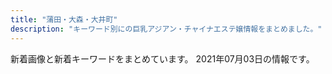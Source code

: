 ```yaml
---
title: "蒲田・大森・大井町"
description: "キーワード別にの巨乳アジアン・チャイナエステ嬢情報をまとめました。"
---
```


新着画像と新着キーワードをまとめています。
2021年07月03日の情報です。

<DmmAffiliateIns />
<KeywordTable
  shops={
    [
    {
        "keywords": {
            "87": 39,
            "C": 49,
            "86": 23,
            "D": 31,
            "85": 12
        },
        "station": "JR\u84b2\u7530\u99c5\u6771\u53e3",
        "url": "http://www.floweresthe.com/",
        "img_links": [
            "http://www.floweresthe.com/img/sys2.jpg",
            "http://www.floweresthe.com/upload/girl/img01/img1_0004.jpg",
            "http://www.floweresthe.com/img/r1.jpg",
            "http://www.floweresthe.com/upload/board/img_1551414651.jpg",
            "http://www.floweresthe.com/upload/girl/img01/img1_0003.jpg",
            "http://www.floweresthe.com/img/sys1.jpg",
            "http://www.floweresthe.com/upload/girl/img01/img1_0006.jpg",
            "http://www.floweresthe.com/upload/girl/img02/img1_0011.jpg",
            "http://www.floweresthe.com/upload/girl/img04/img1_0006.jpg",
            "http://www.floweresthe.com/upload/girl/img_list01/img_list_0005.jpg",
            "http://www.floweresthe.com/img/r3.jpg",
            "http://www.floweresthe.com/upload/girl/img04/img1_0004.jpg",
            "http://www.floweresthe.com/upload/girl/img02/img1_0006.jpg",
            "http://www.floweresthe.com/upload/girl/img01/img1_0010.jpg",
            "http://www.floweresthe.com/upload/girl/img_list01/img_list_0009.jpg",
            "http://www.floweresthe.com/upload/girl/img01/img1_0005.jpg",
            "http://www.floweresthe.com/img/tit_profile.jpg",
            "http://www.floweresthe.com/img/interior.png",
            "http://www.floweresthe.com/upload/girl/img_list01/img_list_0007.jpg",
            "http://www.floweresthe.com/img/r4.jpg",
            "http://www.floweresthe.com/img/r2.jpg",
            "http://www.floweresthe.com/upload/board/img_1599194180.jpg",
            "http://www.floweresthe.com/upload/girl/img04/img1_0009.jpg",
            "http://www.floweresthe.com/upload/board/img_1620284948.jpg",
            "http://www.floweresthe.com/upload/girl/img_list01/img_list_0010.jpg",
            "http://www.floweresthe.com/upload/girl/img02/img1_0010.jpg",
            "http://www.floweresthe.com/upload/girl/img04/img1_0005.jpg",
            "http://www.floweresthe.com/upload/girl/img01/img1_0008.jpg",
            "http://www.floweresthe.com/upload/girl/img02/img1_0003.jpg",
            "http://www.floweresthe.com/upload/board/img_1617937698.jpg",
            "http://www.floweresthe.com/upload/girl/img02/img1_0009.jpg",
            "http://www.floweresthe.com/upload/girl/img02/img1_0008.jpg",
            "http://www.floweresthe.com/img/memu.jpg",
            "http://www.floweresthe.com/upload/girl/img_list01/img_list_0008.jpg",
            "http://www.floweresthe.com/upload/board/img_1570430028.jpg",
            "http://www.floweresthe.com/upload/girl/img_list01/img_list_0004.jpg",
            "http://www.floweresthe.com/upload/girl/img_list01/img_list_0003.jpg",
            "http://www.floweresthe.com/img/lineyoko.jpg",
            "http://www.floweresthe.com/upload/girl/img_list01/img_list_0011.jpg",
            "http://www.floweresthe.com/upload/girl/img04/img1_0011.jpg",
            "http://www.floweresthe.com/upload/board/img_1552291455.jpg",
            "http://www.floweresthe.com/upload/girl/img04/img1_0007.jpg",
            "http://www.floweresthe.com/img/tit_girls.jpg",
            "http://www.floweresthe.com/upload/girl/img04/img1_0001.jpg",
            "http://www.floweresthe.com/upload/girl/img01/img1_0001.jpg",
            "http://www.floweresthe.com/upload/girl/img_list01/img_list_0001.jpg",
            "http://www.floweresthe.com/upload/girl/img01/img1_0009.jpg",
            "http://www.floweresthe.com/upload/girl/img04/img1_0003.jpg",
            "http://www.floweresthe.com/upload/girl/img_list01/img_list_0006.jpg",
            "http://www.floweresthe.com/upload/girl/img01/img2_0006.jpg",
            "http://www.floweresthe.com/upload/girl/img02/img1_0007.jpg",
            "http://www.floweresthe.com/upload/girl/img01/img1_0011.jpg",
            "http://www.floweresthe.com/upload/girl/img02/img1_0005.jpg",
            "http://www.floweresthe.com/upload/girl/img02/img1_0001.jpg",
            "http://www.floweresthe.com/upload/girl/img01/img1_0007.jpg",
            "http://www.floweresthe.com/img/bottom.jpg",
            "http://www.floweresthe.com/img/tit_photo.jpg",
            "http://www.floweresthe.com/upload/girl/img02/img1_0004.jpg",
            "http://www.floweresthe.com/img/main_top.jpg",
            "http://www.floweresthe.com/upload/girl/img04/img1_0010.jpg",
            "http://www.floweresthe.com/upload/girl/img04/img1_0008.jpg"
        ],
        "name": "Flower\u30fb\u30d5\u30e9\u30ef\u30fc"
    },
    {
        "name": "with you",
        "url": "http://with-you.iest.info/",
        "station": "JR\u5927\u4e95\u753a\u99c5",
        "img_links": [
            "http://with-you.iest.info/photos/sites/78/2019/08/2019082704375018.jpg",
            "http://with-you.iest.info/images/acc.jpg",
            "http://with-you.iest.info/images/s_pick.jpg",
            "http://with-you.iest.info/images/service3.jpg",
            "http://with-you.iest.info/images/service1.jpg",
            "http://with-you.iest.info/images/top.png",
            "http://with-you.iest.info/photos/sites/78/2021/06/2021062908413186.jpg",
            "http://with-you.iest.info/images/info.jpg",
            "http://with-you.iest.info/photos/sites/78/2021/07/2021070307383510.jpg",
            "http://with-you.iest.info/photos/sites/78/2020/04/2020041703530074.jpg",
            "http://with-you.iest.info/photos/sites/78/2019/09/2019092708275393.jpg",
            "http://with-you.iest.info/images/nbj3.jpg",
            "http://with-you.iest.info/images/service2.jpg",
            "http://with-you.iest.info/images/tel.jpg",
            "http://with-you.iest.info/images/service4.jpg",
            "http://with-you.iest.info/photos/sites/78/2019/08/2019083003291365.jpg",
            "http://with-you.iest.info/images/s_staff.png",
            "http://with-you.iest.info/images/s_news.jpg"
        ],
        "keywords": {
            "86": 14,
            "D": 28,
            "83": 7,
            "87": 7
        }
    },
    {
        "img_links": [
            "http://mensbali.net/images/st/mai2.jpg",
            "http://mensbali.net/images/footer_bg.jpg",
            "http://mensbali.net/images/st/moe2.jpg",
            "https://menlog.net/link/menlog20040.jpg",
            "http://mensbali.net/images/heading_pickup.jpg",
            "http://mensbali.net/images/st/coco_3.jpg",
            "http://mensbali.net/images/st/yura.jpg",
            "http://mensbali.net/images/st/kana.jpg",
            "http://mensbali.net/images/st/st3.jpg",
            "http://mensbali.net/images/st/moe3.jpg",
            "http://mensbali.net/sp/image/head.jpg",
            "http://mensbali.net/sp/image/head_slide3.jpg",
            "http://mensbali.net/images/st/riri1.jpg",
            "http://mensbali.net/images/st/saya_2.jpg",
            "http://mensbali.net/sp/image/head_slide2.jpg",
            "http://mensbali.net/images/heading_bottom_staff.jpg",
            "http://mensbali.net/images/st/moe1.jpg",
            "http://mensbali.net/images/top_desc.jpg",
            "http://mensbali.net/images/side_interior.jpg",
            "http://mensbali.net/images/st/erika_1.jpg",
            "http://mensbali.net/images/st/coco_2.jpg",
            "http://mensbali.net/images/st/riri2.jpg",
            "http://mensbali.net/images/heading_news.jpg",
            "http://mensbali.net/images/st/erika_2.jpg",
            "http://mensbali.net/images/top_newface3.jpg",
            "http://mensbali.net/images/top_newface.jpg",
            "http://mensbali.net/images/heading_new_staff.jpg",
            "http://mensbali.net/images/st/saya_1.jpg",
            "http://mensbali.net/images/st/mana.jpg",
            "http://mensbali.net/images/side_mobile2.jpg",
            "http://mensbali.net/images/st/erika_3.jpg",
            "http://mensbali.net/images/st/momo.jpg",
            "http://mensbali.net/images/st/riri3.jpg",
            "http://mensbali.net/images/st/ayu.jpg",
            "http://mensbali.net/images/st/natsu.jpg",
            "http://mensbali.net/images/link/mens-esthe1.png",
            "http://mensbali.net/images/st/saya_3.jpg",
            "http://mensbali.net/images/st/sena.jpg",
            "http://mensbali.net/sp/image/head_slide.jpg",
            "http://mensbali.net/images/st/yuki.jpg",
            "http://mensbali.net/images/st/coco_1.jpg"
        ],
        "name": "Men\u2019sBali\uff5e\u30e1\u30f3\u30ba\u30d0\u30ea\uff5e",
        "keywords": {
            "\u30bb\u30af\u30b7\u30fc": 3
        },
        "station": "JR\u5927\u4e95\u753a\u99c5\u4e2d\u592e\u897f\u53e3",
        "url": "http://mensbali.net/"
    },
    {
        "station": "JR\u5927\u4e95\u753a\u99c5\u4e2d\u592e\u53e3",
        "url": "https://koi.jpn.vin/",
        "name": "\u6642\u4ee3\u30ce\u604b",
        "keywords": {},
        "img_links": []
    },
    {
        "keywords": {
            "89": 1,
            "C": 1,
            "88": 1,
            "D": 4,
            "86": 3
        },
        "station": "JR\u5927\u68ee\u99c5\u897f\u53e3",
        "img_links": [
            "http://www.sh-himenoyw.work/templets/default/picture/footer.png",
            "http://www.sh-himenoyw.work/templets/default/picture/tit4.jpg",
            "http://www.sh-himenoyw.work/templets/default/picture/sys1.jpg",
            "http://www.sh-himenoyw.work/{dede:global.cfg_templets_skin/}/picture/cg02.jpg",
            "http://www.sh-himenoyw.work/{dede:global.cfg_templets_skin/}/picture/cg01.jpg",
            "http://www.sh-himenoyw.work/templets/default/picture/tit1.jpg",
            "http://www.sh-himenoyw.work/templets/default/picture/tit2.jpg",
            "http://www.sh-himenoyw.work/uploads/210505/1-210505091435528.jpg",
            "http://www.sh-himenoyw.work/templets/default/picture/top01.png",
            "http://www.sh-himenoyw.work/templets/default/picture/top02.png",
            "http://www.sh-himenoyw.work/templets/default/picture/top03.png",
            "http://www.sh-himenoyw.work/uploads/210503/1-210503130024241.jpg",
            "http://www.sh-himenoyw.work/templets/default/picture/no.png",
            "http://www.sh-himenoyw.work/templets/default/picture/tit3.jpg",
            "http://www.sh-himenoyw.work/uploads/210420/1-210420110353610.jpg",
            "http://www.sh-himenoyw.work/uploads/210410/1-2104101012452G.jpg",
            "http://www.sh-himenoyw.work/templets/default/picture/stal.png",
            "http://www.sh-himenoyw.work/uploads/210401/1-210401093342544.jpg",
            "http://www.sh-himenoyw.work/templets/default/picture/tit5.jpg"
        ],
        "name": "\u5922\u306e\u90e8\u5c4b",
        "url": "http://www.sh-himenoyw.work/"
    },
    {
        "keywords": {},
        "url": "http://koinohana.work/",
        "name": "\u30af\u30ed\u30fc\u30d0\u30fc",
        "station": "JR\u84b2\u7530\u99c5\u6771\u53e3",
        "img_links": [
            "http://koinohana.work/_src/36246047/1-1zh91451294d.jpg",
            "http://koinohana.work/_src/36226826/_dsf3394.jpg",
            "http://koinohana.work/_src/36226881/img20170726235401893025.png",
            "http://koinohana.work/_src/36246043/1-1zh4152j12m.jpg",
            "http://koinohana.work/_src/36226877/_dsf9383.jpg",
            "http://koinohana.work/_src/36246119/sign.png",
            "http://koinohana.work/_src/37023059/img20191113142809054841.png",
            "http://koinohana.work/_src/38032167/9768defd8834a0030b5a45ab7a03e1f.jpg",
            "http://koinohana.work/_src/36246048/1-1zh91451294d.jpg",
            "http://koinohana.work/_src/36226812/top1.1.png",
            "http://koinohana.work/_src/36226879/_dsf9385.jpg",
            "http://koinohana.work/_src/36226907/unnamed_20190718154717292.jpg",
            "http://koinohana.work/_src/36226848/sign-1.jpg",
            "http://koinohana.work/_src/36226859/sign.png",
            "http://koinohana.work/_src/38032166/9768defd8834a0030b5a45ab7a03e1f.jpg",
            "http://koinohana.work/_src/36226873/_dsf9382.jpg",
            "http://koinohana.work/_src/36226809/_x1m6343.jpg",
            "http://koinohana.work/_src/36226894/img_2891.jpg",
            "http://koinohana.work/_src/36226814/2.png",
            "http://koinohana.work/_src/36226820/1.png",
            "http://koinohana.work/_src/36226825/_dsf3390.jpg",
            "http://koinohana.work/_src/36246044/1-1zh4152j12m.jpg",
            "http://koinohana.work/_src/36226831/news.png",
            "http://koinohana.work/_src/36226818/4.png",
            "http://koinohana.work/_src/36226857/img20170725223357156708.png",
            "http://koinohana.work/_src/36226816/3.png",
            "http://koinohana.work/_src/36226885/sign.png",
            "http://koinohana.work/_src/36226869/img20170726235401893025.png",
            "http://koinohana.work/_src/36226875/_dsf9378.jpg",
            "http://koinohana.work/_src/36226828/img20170725121742291421.png",
            "http://koinohana.work/_src/36226906/unnamed_20190718154717292.jpg",
            "http://koinohana.work/_src/36226822/5.png",
            "http://koinohana.work/_src/36226864/img20170726111759249054.png",
            "http://koinohana.work/_src/36226841/sign-1.jpg",
            "http://koinohana.work/_src/36226810/cam_20191016232507186.jpg",
            "http://koinohana.work/_src/36226827/_dsf3386.jpg",
            "http://koinohana.work/_src/36226808/img_2990.jpg",
            "http://koinohana.work/_src/36226893/img_3017.jpg",
            "http://koinohana.work/_src/36226912/cam_20191016232507186.jpg"
        ]
    },
    {
        "img_links": [
            "http://onlyone.jpn.vin/images/s_link.png",
            "http://onlyone.jpn.vin/photos/sites/58/2020/06/202006250602509.jpg",
            "http://onlyone.jpn.vin/images/mobile.jpg",
            "http://onlyone.jpn.vin/photos/sites/58/2020/12/2020121505432512.jpg",
            "http://onlyone.jpn.vin/images/room3.jpg",
            "http://onlyone.jpn.vin/photos/sites/58/2020/10/2020100207070197.jpg",
            "http://onlyone.jpn.vin/images/news.png",
            "http://onlyone.jpn.vin/images/nei_bj1.png",
            "http://onlyone.jpn.vin/photos/sites/58/2020/06/2020062506024983.jpg",
            "http://onlyone.jpn.vin/images/room2.jpg",
            "http://onlyone.jpn.vin/photos/sites/58/2020/10/202010300420109.jpg",
            "http://onlyone.jpn.vin/images/room1.jpg",
            "http://onlyone.jpn.vin/images/top.png",
            "http://onlyone.jpn.vin/images/s_staff.png",
            "http://onlyone.jpn.vin/photos/sites/58/2020/06/202006250602504.jpg",
            "http://onlyone.jpn.vin/photos/sites/58/2021/06/2021060504370680.jpg",
            "http://onlyone.jpn.vin/photos/sites/58/2020/09/2020092305431071.jpg",
            "http://onlyone.jpn.vin/photos/sites/58/2020/06/2020062506024979.jpg",
            "http://onlyone.jpn.vin/photos/sites/58/2020/10/2020103004200463.jpg",
            "http://onlyone.jpn.vin/photos/sites/58/2021/04/2021043002325878.jpg",
            "http://onlyone.jpn.vin/images/end.png",
            "http://onlyone.jpn.vin/images/room5.jpg"
        ],
        "url": "http://onlyone.jpn.vin/",
        "name": "Only One",
        "station": "JR\u5927\u4e95\u753a\u99c5",
        "keywords": {
            "86": 6,
            "C": 1,
            "85": 3,
            "D": 9,
            "87": 1
        }
    },
    {
        "img_links": [
            "http://iyashimori.info/img/50qj.jpg",
            "http://iyashimori.info/img/tel.png",
            "http://iyashimori.info/img/topimg2.jpg",
            "http://iyashimori.info/img/totop.png",
            "http://iyashimori.info/up/uploads/20200725171457y.jpg",
            "http://iyashimori.info/img/topimg1.jpg",
            "http://iyashimori.info/up/uploads/20200902223249ha.jpg",
            "http://iyashimori.info/up/uploads/20210602225604ha.jpg",
            "http://iyashimori.info/img/telephone.png",
            "http://iyashimori.info/img/qj.png",
            "http://iyashimori.info/up/uploads/20210602204231ao.jpg",
            "http://iyashimori.info/up/uploads/20210522230225ma.jpg",
            "http://iyashimori.info/up/uploads/20200730210025e.jpg",
            "http://iyashimori.info/up/uploads/20210312180627hh.jpg",
            "http://iyashimori.info/up/uploads/20210210211620iii.jpg",
            "http://iyashimori.info/up/uploads/20210429153132masako.jpg",
            "http://iyashimori.info/img/topimg.jpg",
            "http://iyashimori.info/img/price.jpg",
            "http://iyashimori.info/up/uploads/202105121726032.jpg",
            "http://iyashimori.info/img/caution.png",
            "http://iyashimori.info/up/uploads/20210416201635mmk.jpg",
            "http://iyashimori.info/img/50staff.jpg",
            "http://iyashimori.info/img/topimg3.jpg",
            "http://iyashimori.info/img/50price.jpg",
            "http://iyashimori.info/up/uploads/2020062222115088.jpg",
            "http://iyashimori.info/up/uploads/202010142346103.jpg",
            "http://iyashimori.info/up/uploads/20201219182745say.jpg",
            "http://iyashimori.info/up/uploads/20210529235150ena.jpg"
        ],
        "url": "http://iyashimori.info/",
        "keywords": {
            "\u80f8": 1,
            "F": 5,
            "E": 3
        },
        "name": "\u604b\u306e\u82b1",
        "station": "\u84b2\u7530\u99c5\u897f\u53e3"
    },
    {
        "keywords": {},
        "img_links": [
            "http://es-kosumosu.com/images/info.jpg",
            "http://es-kosumosu.com/images/staff_mitashi.jpg",
            "http://es-kosumosu.com/girl/4.jpg",
            "http://es-kosumosu.com/girl/6.jpg",
            "http://es-kosumosu.com/girl/2.jpg",
            "http://es-kosumosu.com/images/system/sys01.jpg",
            "http://es-kosumosu.com/girl/3.jpg",
            "http://es-kosumosu.com/images/room/photo03.jpg",
            "http://es-kosumosu.com/girl/5.jpg",
            "http://es-kosumosu.com/girl/1.jpg",
            "http://es-kosumosu.com/images/room/photo04.jpg",
            "http://es-kosumosu.com/images/room/photo01.jpg",
            "http://es-kosumosu.com/images/return.png",
            "http://es-kosumosu.com/images/room/photo02.jpg",
            "http://es-kosumosu.com/images/room/photo05.jpg",
            "http://es-kosumosu.com/images/top_flash_01.jpg"
        ],
        "station": "JR\u5927\u68ee\u99c5\u6771\u53e3",
        "name": "\u30d0\u30a4\u30aa\u30ec\u30c3\u30c8",
        "url": "http://es-kosumosu.com/"
    },
    {
        "img_links": [
            "http://www.cosmos.relaxjp.info/files/001.jpg",
            "http://www.cosmos.relaxjp.info/common/img/shop/r4.jpg",
            "http://www.cosmos.relaxjp.info/common/img/image2.jpg",
            "http://www.cosmos.relaxjp.info/common/img/top_img001.png",
            "http://www.cosmos.relaxjp.info/common/img/shop/r1.jpg",
            "http://www.cosmos.relaxjp.info/files/005.jpg",
            "http://www.cosmos.relaxjp.info/files/002.jpg",
            "http://www.cosmos.relaxjp.info/common/img/shop/r3.jpg",
            "http://www.cosmos.relaxjp.info/files/003.jpg",
            "http://www.cosmos.relaxjp.info/images/call_sp.png",
            "http://www.cosmos.relaxjp.info/common/img/shop/r2.jpg",
            "http://www.cosmos.relaxjp.info/common/img/image1.jpg",
            "http://www.cosmos.relaxjp.info/photo_news/upimg/18630606fd1936e3b3_0.jpg",
            "http://www.cosmos.relaxjp.info/files/004.jpg",
            "http://www.cosmos.relaxjp.info/files/006.jpg",
            "http://www.cosmos.relaxjp.info/common/img/image3.jpg"
        ],
        "name": "\u30b3\u30b9\u30e2\u30b9",
        "station": "JR\u5927\u68ee\u99c5\u897f\u53e3",
        "keywords": {
            "C": 13
        },
        "url": "http://www.cosmos.relaxjp.info/"
    },
    {
        "url": "http://hana.ests.jp/",
        "name": "\u83ef\u30fb\u306f\u306a",
        "station": "JR\u84b2\u7530\u99c5\u897f\u53e3",
        "keywords": {
            "C": 23,
            "85": 6,
            "86": 18,
            "83": 6,
            "84": 6,
            "D": 48,
            "87": 12
        },
        "img_links": [
            "http://hana.ests.jp/photos/sites/38/2018/05/2018052410461655.jpg",
            "http://hana.ests.jp/images/themes/blue/s_staff.png",
            "http://hana.ests.jp/photos/sites/38/2018/10/2018102212515098.jpg",
            "http://hana.ests.jp/images/room1.jpg",
            "http://hana.ests.jp/images/themes/blue/r3.jpg",
            "http://hana.ests.jp/images/themes/blue/line.png",
            "http://hana.ests.jp/photos/sites/38/2019/04/2019040810452923.jpg",
            "http://hana.ests.jp/images/themes/blue/s_newface.png",
            "http://hana.ests.jp/images/themes/blue/mobile.jpg",
            "http://hana.ests.jp/images/room2.jpg",
            "http://hana.ests.jp/photos/sites/38/2021/04/2021040716243284.jpg",
            "http://hana.ests.jp/images/themes/blue/no2.png",
            "http://hana.ests.jp/images/themes/blue/s_news.png",
            "http://hana.ests.jp/photos/sites/38/2018/10/2018102215070310.jpg",
            "http://hana.ests.jp/photos/sites/38/2018/12/2018122818061554.jpg",
            "http://hana.ests.jp/photos/sites/38/2019/11/2019111817153489.jpg",
            "http://hana.ests.jp/images/room3.jpg",
            "http://hana.ests.jp/images/themes/blue/s_ranking.png",
            "http://hana.ests.jp/images/room4.jpg",
            "http://hana.ests.jp/images/themes/blue/no1.png",
            "http://hana.ests.jp/images/themes/blue/s_link.png",
            "http://hana.ests.jp/images/themes/blue/s_zysx.png",
            "http://hana.ests.jp/images/themes/blue/s_pickup.png",
            "http://hana.ests.jp/photos/sites/38/2020/12/2020120114093027.jpg"
        ]
    },
    {
        "station": "JR\u5927\u4e95\u753a\u99c5\u6771\u53e3",
        "img_links": [
            "https://m-este.com/wp-content/uploads/2020/12/\u00e3\u0083\u00a1\u00e3\u0083\u00b3\u00e3\u0082\u00a8\u00e3\u0082\u00b9C\u00e3\u0083\u00a1\u00e3\u0083\u00b3234.png",
            "http://www.ovenus.work/images/trigger.jpg",
            "http://www.ovenus.work/images/recruit/nagare_07.png",
            "http://www.ovenus.work/staff/kana2.jpg",
            "http://www.ovenus.work/staff/aoi1.jpg",
            "http://www.ovenus.work/images/sw_home.png",
            "http://www.ovenus.work/images/icon_ranking_03.png",
            "http://www.ovenus.work/images/recruit/point_09.png",
            "http://www.ovenus.work/images/recruit/req_03.jpg",
            "http://www.ovenus.work/images/head_therapist.jpg",
            "http://www.ovenus.work/images/recruit/sp_mainvisual.jpg",
            "http://www.ovenus.work/images/recruit/point_03.png",
            "http://www.ovenus.work/images/recruit/point_04.png",
            "http://www.ovenus.work/images/recruit/nagare_03.jpg",
            "http://www.ovenus.work/images/recruit/nagare_02.jpg",
            "http://www.ovenus.work/images/mainvisual_01_s.jpg",
            "http://www.ovenus.work/staff/mayu1.jpg",
            "http://www.ovenus.work/images/icon_ranking_04.png",
            "http://www.ovenus.work/images/recruit/nagare_05.png",
            "http://www.ovenus.work/staff/yui1.jpg",
            "http://www.ovenus.work/staff/yui2.jpg",
            "http://www.ovenus.work/images/icon_ranking_05.png",
            "http://www.ovenus.work/staff/sora1.jpg",
            "http://www.ovenus.work/images/recruit/point_07.png",
            "http://www.ovenus.work/images/head_interior.jpg",
            "http://www.ovenus.work/images/recruit/point_06.png",
            "http://www.ovenus.work/images/recruit/nagare_06.png",
            "http://www.ovenus.work/images/icon_new.png",
            "http://www.ovenus.work/images/recruit/nagare_01.jpg",
            "http://www.ovenus.work/images/mainvisual_01.jpg",
            "http://www.ovenus.work/staff/mayu2.jpg",
            "http://www.ovenus.work/images/icon_ranking_01.png",
            "http://www.ovenus.work/images/sw_tel.png",
            "http://www.ovenus.work/staff/kana1.jpg",
            "http://www.ovenus.work/images/no_image.jpg",
            "http://www.ovenus.work/images/recruit/point_05.png",
            "http://www.ovenus.work/images/icon_ranking_02.png",
            "http://www.ovenus.work/images/recruit/message_03.png"
        ],
        "keywords": {},
        "url": "http://www.ovenus.work",
        "name": "VENUS\uff5e\u30d3\u30fc\u30ca\u30b9\uff5e"
    },
    {
        "station": "JR\u5927\u68ee\u99c5\u6771\u53e3",
        "keywords": {
            "89": 1,
            "E": 1,
            "D": 3,
            "87": 3
        },
        "name": "\u7f8e\u5c11\u5973\u5b66\u5712",
        "url": "http://www.bishoujo.estjpn.com/",
        "img_links": [
            "http://www.bishoujo.estjpn.com/files/003.jpg",
            "http://www.bishoujo.estjpn.com/files/001.jpg",
            "http://www.bishoujo.estjpn.com/files/004.jpg",
            "http://www.bishoujo.estjpn.com/images/bar-infomation.png",
            "http://www.bishoujo.estjpn.com/images/bar-girls.png",
            "http://www.bishoujo.estjpn.com/images/info2.jpg",
            "http://www.bishoujo.estjpn.com/images/girls-bar.png",
            "http://www.bishoujo.estjpn.com/files/002.jpg",
            "http://www.bishoujo.estjpn.com/images/info_text.jpg",
            "http://www.bishoujo.estjpn.com/images/info1.jpg",
            "http://www.bishoujo.estjpn.com/images/bar-inte.png",
            "http://www.bishoujo.estjpn.com/images/bar-news.png"
        ]
    },
    {
        "url": "http://www.majo.esjp.info/",
        "img_links": [
            "http://www.majo.esjp.info/files/005-02.jpg",
            "http://www.majo.esjp.info/images/slider/1.jpg",
            "http://www.majo.esjp.info/img/goback.jpg",
            "http://www.majo.esjp.info/img/pickup.jpg",
            "http://www.majo.esjp.info/files/003.jpg",
            "http://www.majo.esjp.info/images/slider/3.jpg",
            "http://www.majo.esjp.info/img/ttl_news.png",
            "http://www.majo.esjp.info/img/btn_side_mobile.jpg",
            "http://www.majo.esjp.info/images/slider/2.jpg",
            "http://www.majo.esjp.info/files/003-02.jpg",
            "http://www.majo.esjp.info/files/005.jpg",
            "http://www.majo.esjp.info/img/tel.png",
            "http://www.majo.esjp.info/img/ttl_info.png"
        ],
        "keywords": {
            "C": 9,
            "D": 4,
            "87": 2,
            "85": 2
        },
        "station": "JR\u84b2\u7530\u99c5\u897f\u53e3",
        "name": "\u604b"
    },
    {
        "station": "JR\u84b2\u7530\u99c5\u897f\u53e3",
        "url": "http://pro-akasuri.net/",
        "img_links": [
            "http://pro-akasuri.net/images/banners/bill.jpg",
            "http://pro-akasuri.net/pic/pic5.jpg",
            "http://pro-akasuri.net/images/banners/pic1.jpg",
            "http://pro-akasuri.net/images/banners/b-credit.png",
            "http://pro-akasuri.net/images/banners/top1.jpg",
            "http://pro-akasuri.net/pic/pic7.jpg",
            "http://pro-akasuri.net/staff/s4.jpg",
            "http://pro-akasuri.net/images/banners/eyecatch1.jpg",
            "http://pro-akasuri.net/images/banners/2.png",
            "http://pro-akasuri.net/images/banners/top2.png",
            "http://pro-akasuri.net/staff/s3.jpg",
            "http://pro-akasuri.net/images/banners/side-oil.png",
            "http://pro-akasuri.net/staff/s2.jpg",
            "http://pro-akasuri.net/images/banners/pic4.jpg",
            "http://pro-akasuri.net/pic/pic8.jpg",
            "http://pro-akasuri.net/pic/pic3.jpg",
            "http://pro-akasuri.net/images/banners/pic3.jpg",
            "http://pro-akasuri.net/images/banners/b-tel.png",
            "http://pro-akasuri.net/images/banners/eyecatch4.jpg",
            "http://pro-akasuri.net/images/banners/3.png",
            "https://ranking-deli.jp/assets/img/user/link/2020bnr04.jpg",
            "http://pro-akasuri.net/images/banners/1.png",
            "http://pro-akasuri.net/staff/s1.jpg",
            "http://pro-akasuri.net/images/banners/pic2.jpg",
            "http://pro-akasuri.net/images/banners/b-3f.png",
            "http://pro-akasuri.net/pic/pic1.jpg",
            "http://pro-akasuri.net/pic/pic4.jpg",
            "http://pro-akasuri.net/pic/pic2.jpg",
            "http://pro-akasuri.net/pic/pic6.jpg"
        ],
        "keywords": {},
        "name": "No1\u30fb\u30ca\u30f3\u30d0\u30fc\u30ef\u30f3"
    },
    {
        "url": "http://syarumu.net",
        "keywords": {},
        "name": "\u30b7\u30e3\u30eb\u30e0",
        "station": "JR\u84b2\u7530\u99c5\u6771\u53e3",
        "img_links": [
            "http://syarumu.net/up/uploads/20190714114509image.jpeg",
            "http://syarumu.net/up/uploads/20201008205617r.jpg",
            "http://syarumu.net/up/uploads/20171001173455haruka.jpg",
            "http://syarumu.net/up/uploads/20190301204316ayako.jpg",
            "http://syarumu.net/up/newsimg/20180519143336risa1.jpg",
            "http://syarumu.net/up/uploads/20190819221937moe.jpg",
            "http://syarumu.net/up/uploads/20160813224746kasumi.jpg",
            "http://syarumu.net/up/uploads/20190426134932sumire.jpg",
            "http://syarumu.net/up/uploads/20160812161757aiko4.jpg",
            "http://syarumu.net/up/uploads/20190301204324ayako1.jpg",
            "http://syarumu.net/images/info.png",
            "http://syarumu.net/up/uploads/20191028120109pre.jpg",
            "http://syarumu.net/up/uploads/20190522203024saori2.jpg",
            "http://syarumu.net/up/uploads/20170106012055kira3.jpg",
            "http://syarumu.net/images/price.jpg",
            "http://syarumu.net/up/uploads/20200728221316kan.jpg",
            "http://syarumu.net/up/uploads/20190522203018saori1.jpg",
            "http://syarumu.net/up/uploads/20170406223535mao.jpg",
            "http://syarumu.net/up/uploads/20190516211959k1.jpg",
            "http://syarumu.net/up/newsimg/20171016204113mayumi1.jpg",
            "http://syarumu.net/up/newsimg/20170406223636mao.jpg",
            "http://syarumu.net/up/uploads/20190912225334hina2.jpg",
            "http://syarumu.net/up/uploads/20171119193015nana3.jpg",
            "http://syarumu.net/images/qj.jpg",
            "http://syarumu.net/up/uploads/20190912225327hina1.jpg",
            "http://syarumu.net/up/uploads/20190426134943sumire1.jpg",
            "http://syarumu.net/up/uploads/20190813233629mirai2.jpg",
            "http://syarumu.net/up/uploads/20180802213607serina.jpg",
            "http://syarumu.net/up/uploads/20171016204051mayumi1.jpg",
            "http://syarumu.net/up/uploads/20190720013113erika.jpg",
            "http://syarumu.net/up/newsimg/20180519150354kanaa.jpg",
            "http://syarumu.net/up/uploads/202006222228319.jpg",
            "http://syarumu.net/up/uploads/20200728221353kana.jpg",
            "http://syarumu.net/up/uploads/2017101023014120170519212939eri1.jpg",
            "http://syarumu.net/up/uploads/20160812161741aiko.jpg",
            "http://syarumu.net/up/uploads/2020062222282211.jpg",
            "http://syarumu.net/up/uploads/20190912225320hina.jpg",
            "http://syarumu.net/up/uploads/20171016204051mayumi.jpg",
            "http://syarumu.net/up/uploads/20191121214351yua.jpg",
            "http://syarumu.net/up/uploads/20190903230049natumi.jpg",
            "http://syarumu.net/up/uploads/20161219214103hitomi1.jpg",
            "http://syarumu.net/up/uploads/20160812161809aiko5.jpg",
            "http://syarumu.net/up/newsimg/201707272103202.jpg",
            "http://syarumu.net/up/uploads/20180802213749ai.jpg",
            "http://syarumu.net/up/uploads/20171119193048nana4.jpg",
            "http://syarumu.net/up/uploads/20190516212007k2.jpg",
            "http://syarumu.net/up/uploads/20180802213619serina1.jpg",
            "http://syarumu.net/up/uploads/20190903230049natumi2.jpg",
            "http://syarumu.net/up/uploads/20181204215307yurika.jpg",
            "http://syarumu.net/up/uploads/20190525003719risa1.jpg",
            "http://syarumu.net/images/tel.jpg",
            "http://syarumu.net/up/uploads/20171016204051mayumi2.jpg",
            "http://syarumu.net/up/uploads/20191121214442AXKE6657.jpg",
            "http://syarumu.net/up/uploads/20190525003732risa.jpg",
            "http://syarumu.net/up/uploads/20160811191905hitomi.jpg",
            "http://syarumu.net/up/uploads/20180802213555serina2.jpg",
            "http://syarumu.net/images/qr.jpg",
            "http://syarumu.net/up/uploads/20170108170417kira4.jpg"
        ]
    },
    {
        "img_links": [
            "http://www.e-uluru.info/images/upload/24e3367119cd81d4.jpg",
            "http://www.e-uluru.info/images/upload/90eec703fb0861db.jpg",
            "http://www.e-uluru.info/images/upload/7dfd54521df00187.jpg",
            "http://www.e-uluru.info/images/upload/thumb/a86dfeb81b8ab370.jpg",
            "http://www.e-uluru.info/images/upload/thumb/24e3367119cd81d4.jpg",
            "http://www.e-uluru.info/images/upload/thumb/db7023b92ef16bbc.jpg",
            "http://www.e-uluru.info/girl/06.jpg",
            "http://www.e-uluru.info/images/upload/thumb/90eec703fb0861db.jpg",
            "http://www.e-uluru.info/images/upload/98ac232614327354.jpg",
            "http://www.e-uluru.info/images/upload/thumb/7dfd54521df00187.jpg",
            "http://www.e-uluru.info/girl/012.jpg",
            "http://www.e-uluru.info/images/staff_08.png",
            "http://www.e-uluru.info/images/upload/thumb/d4a6c5a9e3801cc7.jpg",
            "http://www.e-uluru.info/images/upload/30e7a9b6a2619196.jpg",
            "http://www.e-uluru.info/images/index_04.png",
            "http://www.e-uluru.info/s/images/icon_covergirl.png",
            "http://www.e-uluru.info/girl/020.jpg",
            "http://www.e-uluru.info/images/upload/thumb/2951922eff997d84.jpg",
            "http://www.e-uluru.info/images/upload/7a73ef7475560f16.jpg",
            "http://www.e-uluru.info/girl/032.jpg",
            "http://www.e-uluru.info/images/upload/thumb/b71e9dc3cfa0f9b4.jpg",
            "http://www.e-uluru.info/s/images/icon_staff.png",
            "http://www.e-uluru.info/images/upload/a944203deb9da4de.jpg",
            "http://www.e-uluru.info/girl/014.jpg",
            "http://www.e-uluru.info/s/girl/01.jpg",
            "http://www.e-uluru.info/images/upload/d33358c73f674e0d.jpg",
            "http://www.e-uluru.info/girl/01.jpg",
            "http://www.e-uluru.info/images/upload/thumb/08e930d29f9d5b3e.jpg",
            "http://www.e-uluru.info/girl/030.jpg",
            "http://www.e-uluru.info/images/index_07.png",
            "http://www.e-uluru.info/images/upload/thumb/2d668ea61cdabce4.jpg",
            "http://www.e-uluru.info/girl/031.jpg",
            "http://www.e-uluru.info/images/upload/thumb/f436fca81b34a90a.jpg",
            "http://www.e-uluru.info/images/upload/thumb/a42cde1d7d7ca5c0.jpg",
            "http://www.e-uluru.info/s/images/icon_top.png",
            "http://www.e-uluru.info/images/upload/thumb/98ac232614327354.jpg",
            "http://www.e-uluru.info/girl/034.jpg",
            "http://www.e-uluru.info/girl/013.jpg",
            "http://www.e-uluru.info/s/images/r05.jpg",
            "http://www.e-uluru.info/images/upload/thumb/5dcabd8808e86a8c.jpg",
            "http://www.e-uluru.info/images/upload/6f79d09c6041afd7.jpg",
            "http://www.e-uluru.info/images/upload/e8b0d029c217c7cc.jpg",
            "http://www.e-uluru.info/images/upload/thumb/03b615dbd4a8d4e4.jpg",
            "http://www.e-uluru.info/images/upload/2e83ce7f87e28c10.jpg",
            "http://www.e-uluru.info/images/upload/9e6373c225b7bc51.jpg",
            "http://www.e-uluru.info/images/upload/539dd2297c44dec2.jpg",
            "http://www.e-uluru.info/images/index_12.png",
            "http://www.e-uluru.info/images/upload/db7023b92ef16bbc.jpg",
            "http://www.e-uluru.info/images/upload/thumb/12cb1bdfa779a5e6.jpg",
            "http://www.e-uluru.info/images/index_05.png",
            "http://www.e-uluru.info/images/upload/ebc831946fdc3143.jpg",
            "http://www.e-uluru.info/girl/015.jpg",
            "http://www.e-uluru.info/images/upload/thumb/30e7a9b6a2619196.jpg",
            "http://www.e-uluru.info/images/upload/71169c7f826021d0.jpg",
            "http://www.e-uluru.info/images/upload/thumb/11685a00c2c9b86a.jpg",
            "http://www.e-uluru.info/images/r01.jpg",
            "http://www.e-uluru.info/images/index_11.png",
            "http://www.e-uluru.info/images/upload/thumb/b5241af23f911574.jpg",
            "http://www.e-uluru.info/images/index_03.png",
            "http://www.e-uluru.info/girl/018.jpg",
            "http://www.e-uluru.info/images/upload/thumb/2e83ce7f87e28c10.jpg",
            "http://www.e-uluru.info/s/images/icon_info.png",
            "http://www.e-uluru.info/girl/028.jpg",
            "http://www.e-uluru.info/images/upload/ad830a43974bad03.jpg",
            "http://www.e-uluru.info/girl/021.jpg",
            "http://www.e-uluru.info/images/r05.jpg",
            "http://www.e-uluru.info/images/upload/thumb/a944203deb9da4de.jpg",
            "http://www.e-uluru.info/images/rec_08.png",
            "http://www.e-uluru.info/images/index_02.png",
            "http://www.e-uluru.info/images/index_13.png",
            "http://www.e-uluru.info/images/upload/thumb/adc24ea0648493e2.jpg",
            "http://www.e-uluru.info/images/upload/b5241af23f911574.jpg",
            "http://www.e-uluru.info/images/upload/b71e9dc3cfa0f9b4.jpg",
            "http://www.e-uluru.info/images/info_08.png",
            "http://www.e-uluru.info/s/images/r03.jpg",
            "http://www.e-uluru.info/girl/019.jpg",
            "http://www.e-uluru.info/images/upload/a42cde1d7d7ca5c0.jpg",
            "http://www.e-uluru.info/images/info01.png",
            "http://www.e-uluru.info/images/upload/thumb/ebc831946fdc3143.jpg",
            "http://www.e-uluru.info/images/r03.jpg",
            "http://www.e-uluru.info/images/upload/thumb/056ff3de81fe9024.jpg",
            "http://www.e-uluru.info/girl/024.jpg",
            "http://www.e-uluru.info/images/upload/thumb/539dd2297c44dec2.jpg",
            "http://www.e-uluru.info/girl/033.jpg",
            "http://www.e-uluru.info/images/upload/d4a6c5a9e3801cc7.jpg",
            "http://www.e-uluru.info/images/index_01.png",
            "http://www.e-uluru.info/images/upload/f436fca81b34a90a.jpg",
            "http://www.e-uluru.info/images/upload/adc24ea0648493e2.jpg",
            "http://www.e-uluru.info/images/upload/2951922eff997d84.jpg",
            "http://www.e-uluru.info/images/upload/03b615dbd4a8d4e4.jpg",
            "http://www.e-uluru.info/images/upload/thumb/e8b0d029c217c7cc.jpg",
            "http://www.e-uluru.info/images/rec_09.png",
            "http://www.e-uluru.info/images/upload/5dcabd8808e86a8c.jpg",
            "http://www.e-uluru.info/images/upload/1ddb0f728d864feb.jpg",
            "http://www.e-uluru.info/images/upload/a86dfeb81b8ab370.jpg",
            "http://www.e-uluru.info/images/upload/thumb/1ddb0f728d864feb.jpg",
            "http://www.e-uluru.info/girl/07.jpg",
            "http://www.e-uluru.info/images/upload/thumb/7a73ef7475560f16.jpg",
            "http://www.e-uluru.info/s/images/icon_topics.png",
            "http://www.e-uluru.info/images/upload/thumb/ad830a43974bad03.jpg",
            "http://www.e-uluru.info/images/upload/12cb1bdfa779a5e6.jpg",
            "http://www.e-uluru.info/girl/016.jpg",
            "http://www.e-uluru.info/images/upload/11685a00c2c9b86a.jpg",
            "http://www.e-uluru.info/images/upload/08e930d29f9d5b3e.jpg",
            "http://www.e-uluru.info/images/index_08.png",
            "http://www.e-uluru.info/images/sys_08.png",
            "http://www.e-uluru.info/s/images/r01.jpg",
            "http://www.e-uluru.info/images/r02.jpg",
            "http://www.e-uluru.info/images/upload/thumb/d33358c73f674e0d.jpg",
            "http://www.e-uluru.info/s/images/r02.jpg",
            "http://www.e-uluru.info/images/upload/056ff3de81fe9024.jpg",
            "http://www.e-uluru.info/images/pro.jpg",
            "http://www.e-uluru.info/images/index_06.png",
            "http://www.e-uluru.info/images/upload/thumb/9e6373c225b7bc51.jpg",
            "http://www.e-uluru.info/s/images/icon_tel.png",
            "http://www.e-uluru.info/images/upload/thumb/6f79d09c6041afd7.jpg",
            "http://www.e-uluru.info/images/upload/thumb/71169c7f826021d0.jpg"
        ],
        "url": "http://www.e-uluru.info/",
        "keywords": {
            "87": 8,
            "86": 15,
            "E": 9,
            "C": 14,
            "F": 2,
            "D": 33,
            "83": 2,
            "88": 4,
            "85": 28
        },
        "station": "JR\u84b2\u7530\u99c5\u6771\u53e3",
        "name": "\u7f8e\u7409\u7409"
    },
    {
        "img_links": [
            "http://sh-sumairu.work/uploads/171031/1-1G0311G505933.jpg",
            "http://sh-sumairu.work/templets/default/pc/picture/s_staff.png",
            "http://sh-sumairu.work/uploads/180612/1-1P612160029349.jpg",
            "http://sh-sumairu.work/uploads/191022/1-191022133S3B2.jpg",
            "http://sh-sumairu.work/uploads/180227/1-1P22G40S5448.jpg",
            "http://sh-sumairu.work/templets/default/pc/picture/face.png",
            "http://sh-sumairu.work/uploads/171031/1-1G0311G556445.jpg",
            "http://sh-sumairu.work/uploads/210402/1-2104021255412R.jpg",
            "http://sh-sumairu.work/uploads/allimg/180612/1-1P612160305350.jpg",
            "http://sh-sumairu.work/uploads/191211/1-191211140J3640.jpg",
            "http://sh-sumairu.work/uploads/181114/1-1Q114124Z0411.jpg",
            "http://sh-sumairu.work/uploads/181128/1-1Q12Q62QK29.jpg",
            "http://sh-sumairu.work/uploads/191211/1-191211140S1194.jpg",
            "http://sh-sumairu.work/templets/default/pc/picture/s_news.png",
            "http://sh-sumairu.work/templets/default/pc/picture/s_pick.png",
            "http://sh-sumairu.work/uploads/200821/1-200R10ZQ14K.jpg",
            "http://sh-sumairu.work/templets/default/pc/picture/staffs.png",
            "http://sh-sumairu.work/uploads/180612/1-1P6121601061c.jpg",
            "http://sh-sumairu.work/uploads/171031/1-1G0311G531445.jpg",
            "http://sh-sumairu.work/uploads/181114/1-1Q11412563D55.jpg",
            "http://sh-sumairu.work/uploads/171031/1-1G0311G344914.jpg",
            "http://sh-sumairu.work/uploads/210119/1-2101191H10H45.jpg",
            "http://sh-sumairu.work/uploads/171031/1-1G0311G4095M.jpg",
            "http://sh-sumairu.work/templets/default/pc/picture/end1.jpg"
        ],
        "station": "JR\u5927\u68ee\u99c5\u6771\u53e3",
        "name": "\u30b9\u30de\u30a4\u30eb",
        "keywords": {},
        "url": "http://sh-sumairu.work/"
    },
    {
        "url": "http://es-kamata.xyz/",
        "station": "JR\u84b2\u7530\u99c5\u897f\u53e3",
        "img_links": [
            "http://es-kamata.xyz/images/ml.jpg",
            "http://es-kamata.xyz/images/003.jpg",
            "http://es-kamata.xyz/images/new_d.jpg",
            "http://es-kamata.xyz/images/new_tit.jpg",
            "http://es-kamata.xyz/images/g3.jpg",
            "http://es-kamata.xyz/images/rq01.jpg",
            "http://es-kamata.xyz/images/ac3.jpg",
            "http://es-kamata.xyz/images/qiu-1.jpg",
            "http://es-kamata.xyz/images/ac5.jpg",
            "http://es-kamata.xyz/images/001.jpg",
            "http://es-kamata.xyz/images/bottom.jpg",
            "http://es-kamata.xyz/images/nei_bt.jpg",
            "http://es-kamata.xyz/images/ac1.jpg",
            "http://es-kamata.xyz/images/002.jpg",
            "http://es-kamata.xyz/images/g0.jpg",
            "http://es-kamata.xyz/images/rq03.jpg",
            "http://es-kamata.xyz/images/tw.jpg",
            "http://es-kamata.xyz/images/tel.jpg",
            "http://es-kamata.xyz/images/g8.jpg",
            "http://es-kamata.xyz/images/004.jpg",
            "http://es-kamata.xyz/images/g2.jpg",
            "http://es-kamata.xyz/images/g5.jpg",
            "http://es-kamata.xyz/images/g1.jpg",
            "http://es-kamata.xyz/images/g4.jpg",
            "http://es-kamata.xyz/images/ac4.jpg",
            "http://es-kamata.xyz/images/top_03.jpg",
            "http://es-kamata.xyz/images/ac2.jpg",
            "http://es-kamata.xyz/images/s1.jpg"
        ],
        "name": "\u82b1\u6c34\u6728",
        "keywords": {}
    },
    {
        "img_links": [
            "http://iyashi-kaori.net/uploads/iyashikaori/2019/11/staff-old.jpg",
            "http://iyashi-kaori.net/uploads/iyashikaori/2012/03/s-1.jpg",
            "http://iyashi-kaori.net/uploads/iyashikaori/2012/03/top.jpg",
            "http://iyashi-kaori.net/uploads/iyashikaori/2015/07/s__636519102.jpg",
            "http://iyashi-kaori.net/uploads/iyashikaori/2012/03/index_l2.jpg",
            "http://iyashi-kaori.net/uploads/iyashikaori/2012/03/s-2.jpg",
            "http://iyashi-kaori.net/uploads/iyashikaori/2019/08/1.jpg",
            "http://iyashi-kaori.net/uploads/iyashikaori/2016/09/s__21340164111.jpg",
            "http://iyashi-kaori.net/uploads/iyashikaori/2017/11/000013.jpg",
            "http://iyashi-kaori.net/uploads/iyashikaori/2012/03/l-6.jpg",
            "http://iyashi-kaori.net/uploads/iyashikaori/2019/02/000023.jpg",
            "http://iyashi-kaori.net/uploads/iyashikaori/2012/03/s-6.jpg",
            "http://iyashi-kaori.net/uploads/iyashikaori/images/bg.png",
            "http://iyashi-kaori.net/uploads/iyashikaori/2019/08/staff.jpg",
            "http://iyashi-kaori.net/uploads/iyashikaori/2012/03/l-4.jpg",
            "http://iyashi-kaori.net/uploads/iyashikaori/2012/03/s-3.jpg",
            "http://iyashi-kaori.net/uploads/iyashikaori/2012/03/l-5.jpg",
            "http://iyashi-kaori.net/uploads/iyashikaori/2012/03/l-3.jpg",
            "http://iyashi-kaori.net/uploads/iyashikaori/2012/03/l-1.jpg",
            "http://iyashi-kaori.net/uploads/iyashikaori/2021/02/1.jpg",
            "http://iyashi-kaori.net/uploads/iyashikaori/2012/03/l-2.jpg",
            "http://iyashi-kaori.net/uploads/iyashikaori/2012/03/s-5.jpg",
            "http://iyashi-kaori.net/uploads/iyashikaori/2012/03/end1.jpg",
            "http://iyashi-kaori.net/uploads/iyashikaori/2012/03/s-4.jpg",
            "http://iyashi-kaori.net/uploads/iyashikaori/2019/08/11.jpg",
            "http://iyashi-kaori.net/uploads/iyashikaori/2019/10/ggg.jpg",
            "http://iyashi-kaori.net/uploads/iyashikaori/2017/11/000023.jpg",
            "http://iyashi-kaori.net/uploads/iyashikaori/2018/10/yuka002.jpg"
        ],
        "url": "http://iyashi-kaori.net/",
        "name": "\u7652\u3057\u306e\u99a8",
        "keywords": {
            "C": 7,
            "D": 1
        },
        "station": "JR\u84b2\u7530\u99c5\u6771\u53e3"
    },
    {
        "name": "\u30bd\u30a6\u30eb\u30fc\u6771\u53e3",
        "img_links": [],
        "station": "JR\u84b2\u7530\u99c5\u6771\u53e3",
        "keywords": {},
        "url": "http://www.es-md.net/"
    },
    {
        "keywords": {},
        "station": "JR\u84b2\u7530\u99c5\u6771\u53e3",
        "name": "\u30de\u30ea\u30e2",
        "url": "http://rainbowest.info/",
        "img_links": [
            "http://rainbowest.info/up/uploads/20181126233152s.jpg",
            "http://rainbowest.info/images/t2.png",
            "http://rainbowest.info/up/uploads/20201030211457ri1.jpg",
            "http://rainbowest.info/images/ttl_staff.png",
            "http://rainbowest.info/images/s2.jpg",
            "http://rainbowest.info/images/k.png",
            "http://rainbowest.info/images/header_bg.png",
            "http://rainbowest.info/up/uploads/20181126232839r.jpg",
            "http://rainbowest.info/images/ttl_qj.png",
            "http://rainbowest.info/images/rec.png",
            "http://rainbowest.info/images/ttl_price.png",
            "http://rainbowest.info/up/uploads/20200920192127a.jpg",
            "http://rainbowest.info/up/uploads/20181126233125aya.jpg",
            "http://rainbowest.info/images/t1.png",
            "http://rainbowest.info/up/uploads/20201030211630ri2.jpg",
            "http://rainbowest.info/images/price.jpg"
        ]
    },
    {
        "name": "\u6d77\u305d\u306e\u611b",
        "keywords": {
            "E": 1,
            "86": 4,
            "83": 1,
            "C": 21,
            "F": 2,
            "D": 5,
            "85": 1,
            "84": 4,
            "90": 3
        },
        "station": "JR\u84b2\u7530\u99c5\u6771\u53e3",
        "img_links": [
            "http://www.sea-love-hsl.info/uploads/sealove/images/girl-z2.jpg",
            "http://www.sea-love-hsl.info/uploads/sealove/5AE848B7-49E7-4403-A738-2D85BF2E4059-768x1024.jpeg",
            "http://www.sea-love-hsl.info/uploads/sealove/images/n1.jpg",
            "http://www.sea-love-hsl.info/uploads/sealove/QQ\u56fe\u72472015102419044325-e1449569209313.jpg",
            "http://www.sea-love-hsl.info/uploads/sealove/top1.jpg",
            "http://www.sea-love-hsl.info/uploads/sealove/IMG_1490-768x1024.jpg",
            "http://www.sea-love-hsl.info/uploads/sealove/A8D1795E-CA06-4472-A635-D7A02AEF80C8-768x1024.jpeg",
            "http://www.sea-love-hsl.info/uploads/sealove/721016606079-768x1024.jpg",
            "http://www.sea-love-hsl.info/uploads/sealove/545B5715-528D-4E72-9F31-7AFF1422771C-300x400.jpeg",
            "http://www.sea-love-hsl.info/uploads/sealove/images/end1.jpg",
            "http://www.sea-love-hsl.info/uploads/sealove/IMG_1060-768x1024.jpg",
            "http://www.sea-love-hsl.info/uploads/sealove/A8D1795E-CA06-4472-A635-D7A02AEF80C8-300x400.jpeg",
            "http://www.sea-love-hsl.info/uploads/sealove/D792F195-6C3F-4A81-9C18-BEB1DEC0489F.jpeg",
            "http://www.sea-love-hsl.info/uploads/sealove/4C0568AE-93B2-47E4-808D-BA5ED67DA4B9-768x1024.jpeg",
            "http://www.sea-love-hsl.info/uploads/sealove/images/news1.jpg",
            "http://www.sea-love-hsl.info/uploads/sealove/IMG_1490-300x400.jpg",
            "http://www.sea-love-hsl.info/uploads/sealove/staff_1.jpg",
            "http://www.sea-love-hsl.info/uploads/sealove/images/movie.jpg",
            "http://www.sea-love-hsl.info/uploads/sealove/images/n3.jpg",
            "http://www.sea-love-hsl.info/uploads/sealove/545B5715-528D-4E72-9F31-7AFF1422771C-768x1024.jpeg",
            "http://www.sea-love-hsl.info/uploads/sealove/5AE848B7-49E7-4403-A738-2D85BF2E4059-300x400.jpeg",
            "http://www.sea-love-hsl.info/uploads/sealove/link_1.jpg",
            "http://www.sea-love-hsl.info/uploads/sealove/720870627235-e1385965056315.jpg",
            "http://www.sea-love-hsl.info/uploads/sealove/images/girl-z1.jpg",
            "http://www.sea-love-hsl.info/uploads/sealove/images/mobile.jpg"
        ],
        "url": "http://www.sea-love-hsl.info/"
    },
    {
        "img_links": [
            "http://relax-massage.biz/images/bg-image-consept.png",
            "http://relax-massage.biz/images/ttl-qr.png",
            "http://relax-massage.biz/images/ttl-qrf.png",
            "http://relax-massage.biz/images/ttl-information.png",
            "http://relax-massage.biz/images/cg03.jpg",
            "http://relax-massage.biz/images/img-header-mainvisual01.jpg",
            "http://relax-massage.biz/images/ttl-qrt.png",
            "http://relax-massage.biz/images/ttl-concept2t.png",
            "http://relax-massage.biz/images/txt-footer-copyright.png",
            "http://relax-massage.biz/images/img-link.jpg",
            "http://relax-massage.biz/images/ttl-link.png",
            "http://relax-massage.biz/images/cg02.jpg",
            "http://relax-massage.biz/images/ttl-informationt.png",
            "http://relax-massage.biz/images/img-therapistt.jpg",
            "http://relax-massage.biz/images/ttl-conceptt.png",
            "http://relax-massage.biz/images/img-therapist.jpg",
            "http://relax-massage.biz/images/cg06.jpg",
            "http://relax-massage.biz/images/bnr-campaign01.jpg",
            "http://relax-massage.biz/images/ttl-pickupt.png",
            "http://relax-massage.biz/images/img-header-mainvisual01t.jpg",
            "http://relax-massage.biz/images/txt-header-phonet.png",
            "http://relax-massage.biz/images/qr.jpg",
            "http://relax-massage.biz/images/txt-header-storeinfo.png",
            "http://relax-massage.biz/images/ttl-concept2.png",
            "http://relax-massage.biz/images/ttl-pickup.png",
            "http://relax-massage.biz/images/bg-image-consept02.png",
            "http://relax-massage.biz/images/acc1.jpg",
            "http://relax-massage.biz/images/txt-header-phone.png",
            "http://relax-massage.biz/images/img-linkt.jpg",
            "http://relax-massage.biz/images/ttl-therapist.png",
            "http://relax-massage.biz/images/bnr-sp-campaign01.jpg",
            "http://relax-massage.biz/images/acc.jpg",
            "http://relax-massage.biz/images/ttl-concept.png",
            "http://relax-massage.biz/images/cg01.jpg"
        ],
        "keywords": {
            "E": 4,
            "C": 4,
            "D": 8
        },
        "name": "ONLY ONE",
        "url": "http://relax-massage.biz/",
        "station": "JR\u84b2\u7530\u99c5\u897f\u53e3"
    },
    {
        "station": "JR\u5927\u4e95\u753a\u99c5\u4e2d\u592e\u53e3",
        "keywords": {},
        "name": "\u3064\u307c\u307f",
        "url": "http://rin-rinpa.info/",
        "img_links": []
    },
    {
        "station": "JR\u84b2\u7530\u99c5\u897f\u53e3",
        "name": "\u3075\u308f\u3075\u308f",
        "keywords": {
            "86": 30,
            "85": 50,
            "87": 30,
            "D": 100,
            "88": 10,
            "83": 10,
            "84": 10,
            "E": 30,
            "F": 10
        },
        "img_links": [
            "http://yurari.ests.co/photos/sites/33/2020/09/2020090215054013.jpg",
            "http://yurari.ests.co/images/mobile.jpg",
            "http://yurari.ests.co/photos/sites/33/2020/10/2020102211543336.jpg",
            "http://yurari.ests.co/images/s_pick.jpg",
            "http://yurari.ests.co/images/room3.jpg",
            "http://yurari.ests.co/photos/sites/33/2021/04/2021042913543085.jpg",
            "http://yurari.ests.co/photos/sites/33/2021/03/2021031211252053.jpg",
            "http://yurari.ests.co/photos/sites/33/2020/10/2020102111224281.jpg",
            "http://yurari.ests.co/images/s_service.png",
            "http://yurari.ests.co/images/service4.jpg",
            "http://yurari.ests.co/images/service2.jpg",
            "http://yurari.ests.co/photos/sites/33/2021/04/2021041710082224.jpg",
            "http://yurari.ests.co/images/room1.jpg",
            "http://yurari.ests.co/images/top.jpg",
            "http://yurari.ests.co/photos/sites/33/2020/12/2020121917142684.jpg",
            "http://yurari.ests.co/photos/sites/33/2021/05/2021052112051577.jpg",
            "http://yurari.ests.co/photos/sites/33/2020/06/2020061916403177.jpg",
            "http://yurari.ests.co/images/room2.jpg",
            "http://yurari.ests.co/images/s_staff.png",
            "http://yurari.ests.co/photos/sites/33/2020/09/2020090115274081.jpg",
            "http://yurari.ests.co/photos/sites/33/2020/09/2020090115273947.jpg",
            "http://yurari.ests.co/images/room4.jpg",
            "http://yurari.ests.co/photos/sites/33/2021/06/202106031105436.jpg",
            "http://yurari.ests.co/images/service3.jpg",
            "http://yurari.ests.co/images/s_news.jpg",
            "http://yurari.ests.co/photos/sites/33/2020/07/2020072517001526.jpg",
            "http://yurari.ests.co/photos/sites/33/2020/10/2020101317404868.jpg",
            "http://yurari.ests.co/photos/sites/33/2020/08/2020080117472090.jpg",
            "http://yurari.ests.co/images/info.jpg",
            "http://yurari.ests.co/images/service1.jpg"
        ],
        "url": "http://yurari.ests.co/"
    },
    {
        "img_links": [
            "http://e-satsuki.net/images/tit-staff.jpg",
            "http://e-satsuki.net/images/update-tit.jpg",
            "http://e-satsuki.net/images/ss1.jpg",
            "http://e-satsuki.net/images/new-tit.jpg",
            "http://e-satsuki.net/images/aya1.jpg",
            "http://e-satsuki.net/images/jieshao-tit.jpg",
            "http://e-satsuki.net/images/eri1.jpg",
            "http://e-satsuki.net/images/flash2.jpg",
            "http://e-satsuki.net/images/eri2.jpg",
            "http://e-satsuki.net/images/pick-tit.jpg",
            "http://e-satsuki.net/images/i-mobile.jpg",
            "http://e-satsuki.net/images/flash3.jpg",
            "http://e-satsuki.net/images/manami1.jpg",
            "http://e-satsuki.net/images/ss2.jpg",
            "http://e-satsuki.net/images/coyuki2.jpg",
            "http://e-satsuki.net/images/kiki2.jpg",
            "http://e-satsuki.net/images/manami2.jpg",
            "http://e-satsuki.net/images/aya2.jpg",
            "http://e-satsuki.net/images/coyuki1.jpg",
            "http://e-satsuki.net/images/mobile-tit.jpg",
            "http://e-satsuki.net/images/top.png",
            "http://e-satsuki.net/images/kiki1.jpg",
            "http://e-satsuki.net/images/flash1.jpg",
            "http://e-satsuki.net/images/topp.jpg"
        ],
        "name": "\u3055\u3064\u304d",
        "station": "JR\u5927\u4e95\u753a\u99c5\u4e2d\u592e\u897f\u53e3",
        "url": "http://e-satsuki.net/",
        "keywords": {
            "C": 8
        }
    },
    {
        "url": "http://bijin.este.work/",
        "img_links": [
            "http://bijin.este.work/sys2.jpg",
            "http://bijin.este.work/2/uploadimg/1621394415.jpeg",
            "http://bijin.este.work/staff_t.jpg",
            "http://bijin.este.work/m.png",
            "http://bijin.este.work/2/uploadimg/1621393124.jpeg",
            "http://bijin.este.work/s1.png",
            "http://bijin.este.work/int1.png",
            "http://bijin.este.work/news.jpg",
            "http://bijin.este.work/2/uploadimg/1621394016.jpeg",
            "http://bijin.este.work/2/uploadimg/1621394318.jpeg",
            "http://bijin.este.work/sys1.jpg",
            "http://bijin.este.work/2/uploadimg/1625132757.jpeg",
            "http://bijin.este.work/2/uploadimg/1622985748.jpeg",
            "http://bijin.este.work/head.jpg",
            "http://bijin.este.work/2/uploadimg/1600148455.jpeg"
        ],
        "name": "\u6fc0\u5b89\u7f8e\u4eba",
        "station": "JR\u84b2\u7530\u99c5\u5357\u53e3",
        "keywords": {
            "89": 2,
            "92": 1,
            "88": 2,
            "90": 2
        }
    },
    {
        "url": "https://nekonoheya.ests.jp/",
        "name": "\u611b",
        "keywords": {},
        "station": "JR\u5927\u4e95\u753a\u99c5\u4e2d\u592e\u897f\u53e3",
        "img_links": []
    },
    {
        "station": "JR\u5927\u68ee\u99c5\u6771\u53e3",
        "keywords": {},
        "img_links": [],
        "name": "\u61a9",
        "url": "http://ikoi.xyz.mn/"
    },
    {
        "keywords": {},
        "url": "http://rilakusi.xyz/",
        "img_links": [
            "http://rilakusi.xyz/uploads/210608/1-21060Q32T1138.jpg",
            "http://rilakusi.xyz/static/picture/room3.jpg",
            "http://rilakusi.xyz/static/picture/s3.jpg",
            "http://rilakusi.xyz/static/picture/s1.jpg",
            "http://rilakusi.xyz/static/picture/top.png",
            "http://rilakusi.xyz/static/picture/mobile.jpg",
            "http://rilakusi.xyz/static/picture/news.png",
            "http://rilakusi.xyz/uploads/210608/1-21060Q32GX25.jpg",
            "http://rilakusi.xyz/static/picture/room4.jpg",
            "http://rilakusi.xyz/uploads/210608/1-21060Q3295L13.jpg",
            "http://rilakusi.xyz/static/picture/room2.jpg",
            "http://rilakusi.xyz/uploads/210608/1-21060Q33214962.jpg",
            "http://rilakusi.xyz/uploads/210608/1-21060Q33115S9.jpg",
            "http://rilakusi.xyz/uploads/210608/1-21060Q33325V4.jpg",
            "http://rilakusi.xyz/static/picture/room1.jpg",
            "http://rilakusi.xyz/uploads/210608/1-21060Q32Q2F5.jpg",
            "http://rilakusi.xyz/uploads/210608/1-21060Q32915324.jpg",
            "http://rilakusi.xyz/static/picture/s_staff.png"
        ],
        "station": "JR\u5927\u68ee\u99c5\u897f\u53e3",
        "name": "\u30a2\u30ea\u30b9"
    },
    {
        "station": "JR\u84b2\u7530\u99c5\u897f\u53e3",
        "img_links": [
            "http://www.tokyo-0001.xyz/img/ttl-03.png",
            "http://www.tokyo-0001.xyz/img/img-txt-01.png",
            "http://www.tokyo-0001.xyz/img/bnr00.jpg",
            "http://www.tokyo-0001.xyz/img/ttl-02.png",
            "http://www.tokyo-0001.xyz/img/girls03.jpg",
            "http://www.tokyo-0001.xyz/img/ttl-04.png",
            "http://www.tokyo-0001.xyz/img/img2.jpg",
            "http://www.tokyo-0001.xyz/img/bnr01.jpg",
            "http://www.tokyo-0001.xyz/img/img3.jpg",
            "http://www.tokyo-0001.xyz/img/girls04.jpg",
            "http://www.tokyo-0001.xyz/img/ttl-01.png",
            "http://www.tokyo-0001.xyz/img/img1.jpg",
            "http://www.tokyo-0001.xyz/img/girls06.jpg",
            "http://www.tokyo-0001.xyz/img/girls02.jpg",
            "http://www.tokyo-0001.xyz/img/girls05.jpg",
            "http://www.tokyo-0001.xyz/img/girls01.jpg",
            "http://www.tokyo-0001.xyz/img/bnr02.jpg"
        ],
        "url": "http://www.tokyo-0001.xyz/",
        "name": "NEW\u30a4\u30d6",
        "keywords": {}
    },
    {
        "url": "http://www.es-princess.com/",
        "name": "Princess",
        "img_links": [
            "http://www.es-princess.com/images/upload/thumb/026f0a00a7ebcac9.jpg",
            "http://www.es-princess.com/images/upload/thumb/5a01d26b03ae3963.jpg",
            "http://www.es-princess.com/s/images/top_2.jpg",
            "http://www.es-princess.com/images/staff_13.jpg",
            "http://www.es-princess.com/images/upload/thumb/8daadfa86c3af0ee.jpg",
            "http://www.es-princess.com/images/upload/thumb/34d0c1f12f3d1581.jpg",
            "http://es-princess.com/images/index_07.jpg",
            "http://www.es-princess.com/s/images/service_01.png",
            "http://www.es-princess.com/images/upload/thumb/440836ac204e3ae6.jpg",
            "http://www.es-princess.com/images/upload/thumb/d0adbd6a55204cc6.jpg",
            "http://www.es-princess.com/images/upload/thumb/123b8dc1f8010cd7.jpg",
            "http://www.es-princess.com/images/upload/thumb/d7645c329c045bbf.jpg",
            "http://www.es-princess.com/images/upload/thumb/ba9e1b4477f15b72.jpg",
            "http://www.es-princess.com/images/index_23.jpg",
            "http://www.es-princess.com/images/upload/thumb/0403172defd2aa75.jpg",
            "http://www.es-princess.com/images/upload/thumb/b673f5c7b6c0c654.jpg",
            "http://www.es-princess.com/s/images/tel.png",
            "http://www.es-princess.com/images/upload/thumb/af672e0eb7d28ee6.jpg",
            "http://www.es-princess.com/s/images/slider/3.jpg",
            "http://www.es-princess.com/images/03.jpg",
            "http://www.es-princess.com/s/images/t4.jpg",
            "http://www.es-princess.com/images/index_21.jpg",
            "http://www.es-princess.com/s/images/t8.jpg",
            "http://www.es-princess.com/s/images/slider/prev.png",
            "http://www.es-princess.com/images/index_31.jpg",
            "http://www.es-princess.com/s/images/t7.jpg",
            "http://www.es-princess.com/images/upload/thumb/05aaf6a4110be4ac.jpg",
            "http://www.es-princess.com/s/uploads/02a.jpg",
            "http://www.es-princess.com/images/index_13.jpg",
            "http://www.es-princess.com/images/upload/thumb/c9fd1fe34ca64bc2.png",
            "http://www.es-princess.com/s/image/nav_cast.png",
            "http://www.es-princess.com/s/images/service_03.png",
            "http://www.es-princess.com/girl/01.jpg",
            "http://www.es-princess.com/images/index_15.jpg",
            "http://www.es-princess.com/images/index_17.jpg",
            "http://www.es-princess.com/images/upload/thumb/5e0537ee102a37b1.jpg",
            "http://www.es-princess.com/images/01.jpg",
            "http://www.es-princess.com/images/upload/thumb/fac24168ab90cc92.jpg",
            "http://www.es-princess.com/images/upload/thumb/380cd518ae78d99c.jpg",
            "http://www.es-princess.com/s/images/okubokomachi.jpg",
            "http://www.es-princess.com/images/upload/thumb/570cec0ed7dbb299.jpg",
            "http://www.es-princess.com/images/index_25.jpg",
            "http://www.es-princess.com/images/rec_13.jpg",
            "http://www.es-princess.com/images/foot_34.jpg",
            "http://www.es-princess.com/images/index_03.jpg",
            "http://www.es-princess.com/s/uploads/01.jpg",
            "http://www.es-princess.com/images/info_13.jpg",
            "http://www.es-princess.com/images/upload/thumb/a73cd0efe4586362.jpg",
            "http://www.es-princess.com/s/images/t6.jpg",
            "http://www.es-princess.com/images/upload/thumb/966442429a421ade.jpg",
            "http://www.es-princess.com/images/upload/thumb/b5e216c30766fe2c.jpg",
            "http://www.es-princess.com/images/index_36.jpg",
            "http://www.es-princess.com/s/images/t1.jpg",
            "http://www.es-princess.com/images/index_05.jpg",
            "http://www.es-princess.com/s/uploads/04.jpg",
            "http://www.es-princess.com/s/uploads/02.jpg",
            "http://www.es-princess.com/s/images/slider/2.jpg",
            "http://www.es-princess.com/s/images/service_07.png",
            "http://www.es-princess.com/images/index_19.jpg",
            "http://www.es-princess.com/images/upload/thumb/7358bb17b522d506.jpg",
            "http://www.es-princess.com/images/upload/thumb/9081c49e0239e8dc.jpg",
            "http://www.es-princess.com/s/image/nav_topics.png",
            "http://www.es-princess.com/images/upload/thumb/99ff32906f064430.jpg",
            "http://www.es-princess.com/images/upload/thumb/4fbbf39dbb4b5671.jpeg",
            "http://www.es-princess.com/s/images/slider/next.png",
            "http://www.es-princess.com/s/images/t5.jpg",
            "http://www.es-princess.com/images/upload/thumb/140d1b4166940516.jpg",
            "http://www.es-princess.com/images/upload/thumb/cc93f6d3b2f1a8dd.jpg",
            "http://www.es-princess.com/s/images/slider/1.jpg",
            "http://www.es-princess.com/images/upload/thumb/199865d366667d99.jpg",
            "http://www.es-princess.com/s/image/nav_top.png",
            "http://www.es-princess.com/images/02.jpg",
            "http://www.es-princess.com/images/upload/thumb/1a80890acbd23f61.jpg",
            "http://www.es-princess.com/images/upload/thumb/abb982c0ed8c784a.jpg",
            "http://www.es-princess.com/images/upload/thumb/28d10c17ec4ef55b.jpg",
            "http://www.es-princess.com/images/index_28.jpg",
            "http://www.es-princess.com/images/rec.jpg",
            "http://www.es-princess.com/images/index_02.jpg",
            "http://es-princess.com/images/index_06.jpg",
            "http://www.es-princess.com/s/image/nav_sys.png",
            "http://www.es-princess.com/images/index_24.jpg",
            "http://www.es-princess.com/s/images/t3.jpg",
            "http://www.es-princess.com/images/upload/thumb/314d78dc282a338e.jpg",
            "http://www.es-princess.com/images/upload/thumb/c191f88ab8347247.jpg",
            "http://www.es-princess.com/images/index_18.jpg",
            "http://www.es-princess.com/s/images/pc.png",
            "http://www.es-princess.com/images/index_04.jpg",
            "http://www.es-princess.com/images/index_34.jpg",
            "http://www.es-princess.com/images/index_29.jpg",
            "http://www.es-princess.com/images/upload/thumb/977b6b56e17935b8.jpg",
            "http://www.es-princess.com/s/image/nav_hotel.png",
            "http://www.es-princess.com/s/images/iphone.png",
            "http://www.es-princess.com/images/upload/thumb/667df216753c34cf.jpg",
            "http://www.es-princess.com/images/upload/thumb/4caabf554de9febf.jpg",
            "http://www.es-princess.com/images/index_07.jpg",
            "http://www.es-princess.com/images/upload/thumb/befa35bfd3fcc1cf.jpg",
            "http://www.es-princess.com/images/index_06.jpg",
            "http://www.es-princess.com/images/upload/thumb/e5f6402b9bb3e639.jpeg",
            "http://www.es-princess.com/images/index_01.jpg",
            "http://www.es-princess.com/images/upload/thumb/18e6044b88e2d742.jpg",
            "http://www.es-princess.com/images/upload/thumb/a77e3ba56953c62a.jpg",
            "http://www.es-princess.com/images/index_35.jpg",
            "http://www.es-princess.com/s/image/nav_manga.png",
            "http://www.es-princess.com/images/upload/thumb/33b8e868c76e480e.jpg",
            "http://www.es-princess.com/s/images/t2.jpg",
            "http://www.es-princess.com/images/info.jpg",
            "http://www.es-princess.com/images/index_27.jpg"
        ],
        "station": "JR\u84b2\u7530\u99c5\u897f\u53e3",
        "keywords": {
            "86": 1,
            "91": 4,
            "D": 14,
            "88": 5,
            "85": 4
        }
    },
    {
        "img_links": [
            "http://es-refine.xyz/images/3.jpg",
            "http://es-refine.xyz/images/a4.jpg",
            "http://es-refine.xyz/images/4.jpg",
            "http://es-refine.xyz/images/g2.jpg",
            "http://es-refine.xyz/images/mobile.jpg",
            "http://es-refine.xyz/images/a6.jpg",
            "http://es-refine.xyz/images/pickup_t.jpg",
            "http://es-refine.xyz/images/r3.jpg",
            "http://es-refine.xyz/images/g6.jpg",
            "http://es-refine.xyz/images/g02.jpg",
            "http://es-refine.xyz/images/g8.jpg",
            "http://es-refine.xyz/images/tite-staff.jpg",
            "http://es-refine.xyz/images/a2.jpg",
            "http://es-refine.xyz/images/g7.jpg",
            "http://es-refine.xyz/images/r2.jpg",
            "http://es-refine.xyz/images/a1.jpg",
            "http://es-refine.xyz/images/end.png",
            "http://es-refine.xyz/images/a5.jpg",
            "http://es-refine.xyz/images/g.jpg",
            "http://es-refine.xyz/images/top.jpg",
            "http://es-refine.xyz/images/a3.jpg",
            "http://es-refine.xyz/images/tite-link.jpg"
        ],
        "keywords": {
            "C": 12
        },
        "url": "http://es-refine.xyz/",
        "station": "JR\u5927\u68ee\u99c5\u6771\u53e3",
        "name": "Refine\u30fb\u30ea\u30d5\u30a1\u30a4\u30f3"
    },
    {
        "keywords": {
            "88": 8,
            "C": 14,
            "D": 42,
            "87": 10,
            "84": 4,
            "E": 12,
            "\u30bb\u30af\u30b7\u30fc": 1,
            "86": 14,
            "F": 2,
            "85": 34
        },
        "name": "\u4fe1\u8afe",
        "url": "http://www.es-kizuna.com/",
        "station": "JR\u84b2\u7530\u99c5\u6771\u53e3",
        "img_links": [
            "http://www.es-kizuna.com/images/index_08.jpg",
            "http://www.es-kizuna.com/images/upload/thumb/457777bab605fd6c.jpg",
            "http://www.es-kizuna.com/images/index_03.jpg",
            "http://www.es-kizuna.com/images/upload/thumb/13be44c647bb867f.jpg",
            "http://www.es-kizuna.com/images/upload/thumb/4fb7a6900b967f30.jpg",
            "http://www.es-kizuna.com/images/upload/816b7be31924a7a4.jpg",
            "http://www.es-kizuna.com/images/upload/thumb/a3fc0798b98de17a.jpg",
            "http://www.es-kizuna.com/images/upload/thumb/816b7be31924a7a4.jpg",
            "http://www.es-kizuna.com/images/upload/eb01fa6066ea365b.jpg",
            "http://www.es-kizuna.com/images/upload/thumb/0c3e441832e219b9.jpg",
            "http://www.es-kizuna.com/images/upload/6453e2e9c3a4d010.jpg",
            "http://www.es-kizuna.com/s/images/icon_top.png",
            "http://www.es-kizuna.com/images/info_10.jpg",
            "http://www.es-kizuna.com/images/upload/74cd025a30d9e087.jpg",
            "http://www.es-kizuna.com/s/girl/01.jpg",
            "http://www.es-kizuna.com/s/images/r02.jpg",
            "http://www.es-kizuna.com/images/upload/c960f33dbf650433.jpg",
            "http://www.es-kizuna.com/images/upload/906a0df423fbb2d3.jpg",
            "http://www.es-kizuna.com/images/upload/thumb/966712cc580a2c90.jpg",
            "http://www.es-kizuna.com/images/upload/thumb/03e6c9860ab53664.jpg",
            "http://www.es-kizuna.com/images/upload/thumb/005440d58cf3c3e3.jpg",
            "http://www.es-kizuna.com/images/upload/thumb/35306ad0d9e9ff00.jpg",
            "http://www.es-kizuna.com/images/upload/thumb/d60152fbb8818830.jpg",
            "http://www.es-kizuna.com/images/sys.jpg",
            "http://www.es-kizuna.com/images/upload/thumb/eb01fa6066ea365b.jpg",
            "http://www.es-kizuna.com/images/upload/4e06a72d8daae521.jpg",
            "http://www.es-kizuna.com/images/upload/457777bab605fd6c.jpg",
            "http://www.es-kizuna.com/images/upload/3f05da7e8b1e2a64.jpg",
            "http://www.es-kizuna.com/s/images/icon_tel.png",
            "http://www.es-kizuna.com/images/nei_13.jpg",
            "http://www.es-kizuna.com/images/index_06.jpg",
            "http://www.es-kizuna.com/images/upload/8362069090b0f4f4.jpg",
            "http://www.es-kizuna.com/images/upload/thumb/231cb96ee14483b0.jpg",
            "http://www.es-kizuna.com/images/acc_10.jpg",
            "http://www.es-kizuna.com/images/upload/thumb/e3d8e9cc1955e028.jpg",
            "http://www.es-kizuna.com/images/upload/cdc7fc1d81334feb.jpg",
            "http://www.es-kizuna.com/images/upload/e7512ab59589d7df.jpg",
            "http://www.es-kizuna.com/images/upload/057f6eb7b663a5b2.jpg",
            "http://www.es-kizuna.com/images/sys_10.jpg",
            "http://www.es-kizuna.com/images/upload/thumb/20f11bb41bae978b.jpg",
            "http://www.es-kizuna.com/images/upload/thumb/cdc7fc1d81334feb.jpg",
            "http://www.es-kizuna.com/images/upload/d60152fbb8818830.jpg",
            "http://www.es-kizuna.com/images/upload/af4e2bbad7299fcd.jpg",
            "http://www.es-kizuna.com/images/rec.jpg",
            "http://www.es-kizuna.com/images/upload/20f11bb41bae978b.jpg",
            "http://www.es-kizuna.com/images/upload/70b3f2c5fd5ba3c2.jpg",
            "http://www.es-kizuna.com/images/upload/thumb/048b127f7fe7756c.jpg",
            "http://www.es-kizuna.com/images/upload/thumb/fc1e816a0e9f3d61.jpg",
            "http://www.es-kizuna.com/images/upload/thumb/af4e2bbad7299fcd.jpg",
            "http://www.es-kizuna.com/images/upload/4fb7a6900b967f30.jpg",
            "http://www.es-kizuna.com/images/upload/thumb/057f6eb7b663a5b2.jpg",
            "http://www.es-kizuna.com/images/upload/thumb/3f05da7e8b1e2a64.jpg",
            "http://www.es-kizuna.com/s/images/icon_info.png",
            "http://www.es-kizuna.com/images/upload/thumb/d9992ab71594c264.jpg",
            "http://www.es-kizuna.com/images/02.jpg",
            "http://www.es-kizuna.com/images/index_09.jpg",
            "http://www.es-kizuna.com/images/upload/4bb15c40db5d3b9b.jpg",
            "http://www.es-kizuna.com/s/images/icon_covergirl.png",
            "http://www.es-kizuna.com/images/upload/thumb/c960f33dbf650433.jpg",
            "http://www.es-kizuna.com/s/images/icon_staff.png",
            "http://www.es-kizuna.com/images/upload/thumb/cdfe0ac3b37d9e89.jpg",
            "http://www.es-kizuna.com/images/index_05.jpg",
            "http://www.es-kizuna.com/images/upload/thumb/906a0df423fbb2d3.jpg",
            "http://www.es-kizuna.com/images/upload/thumb/4e06a72d8daae521.jpg",
            "http://www.es-kizuna.com/s/images/r05.jpg",
            "http://www.es-kizuna.com/images/upload/thumb/7aeb4177adab3adb.jpg",
            "http://www.es-kizuna.com/girl/02.jpg",
            "http://www.es-kizuna.com/images/upload/thumb/51167bb9818d647a.jpg",
            "http://www.es-kizuna.com/images/upload/thumb/5f28f084cf9311ec.jpg",
            "http://www.es-kizuna.com/images/upload/a3fc0798b98de17a.jpg",
            "http://www.es-kizuna.com/images/upload/thumb/18363711cdd6ba23.jpg",
            "http://www.es-kizuna.com/images/upload/thumb/90479f4e0f80f012.jpg",
            "http://www.es-kizuna.com/images/upload/0e136c01c9b7ee9f.jpg",
            "http://www.es-kizuna.com/images/acc_11.jpg",
            "http://www.es-kizuna.com/s/images/icon_topics.png",
            "http://www.es-kizuna.com/images/line.jpg",
            "http://www.es-kizuna.com/images/upload/thumb/0e136c01c9b7ee9f.jpg",
            "http://www.es-kizuna.com/images/upload/thumb/6453e2e9c3a4d010.jpg",
            "http://www.es-kizuna.com/images/upload/512a839e9f628217.jpg",
            "http://www.es-kizuna.com/images/upload/0c3e441832e219b9.jpg",
            "http://www.es-kizuna.com/images/rec_10.jpg",
            "http://www.es-kizuna.com/images/index_04.jpg",
            "http://www.es-kizuna.com/images/index_13.jpg",
            "http://www.es-kizuna.com/images/upload/90479f4e0f80f012.jpg",
            "http://www.es-kizuna.com/images/index_02.jpg",
            "http://www.es-kizuna.com/images/upload/03e6c9860ab53664.jpg",
            "http://www.es-kizuna.com/images/upload/cdfe0ac3b37d9e89.jpg",
            "http://www.es-kizuna.com/images/upload/thumb/325450f713ec1345.jpg",
            "http://www.es-kizuna.com/s/images/r01.jpg",
            "http://www.es-kizuna.com/images/upload/966712cc580a2c90.jpg",
            "http://www.es-kizuna.com/images/upload/thumb/512a839e9f628217.jpg",
            "http://www.es-kizuna.com/images/link_10.jpg",
            "http://www.es-kizuna.com/images/upload/thumb/7838ea888884524b.jpg",
            "http://www.es-kizuna.com/images/upload/e3d8e9cc1955e028.jpg",
            "http://www.es-kizuna.com/images/01.jpg",
            "http://www.es-kizuna.com/images/upload/thumb/4bb15c40db5d3b9b.jpg",
            "http://www.es-kizuna.com/images/upload/thumb/70b3f2c5fd5ba3c2.jpg",
            "http://www.es-kizuna.com/images/upload/thumb/cb8510a706fab39a.jpg",
            "http://www.es-kizuna.com/images/upload/thumb/e7512ab59589d7df.jpg",
            "http://www.es-kizuna.com/images/index_07.jpg",
            "http://www.es-kizuna.com/s/images/r03.jpg",
            "http://www.es-kizuna.com/images/index_11.jpg",
            "http://www.es-kizuna.com/images/upload/231cb96ee14483b0.jpg",
            "http://www.es-kizuna.com/images/upload/thumb/74cd025a30d9e087.jpg",
            "http://www.es-kizuna.com/images/upload/thumb/2c3b2096bf7b4e42.jpg",
            "http://www.es-kizuna.com/images/upload/thumb/8362069090b0f4f4.jpg",
            "http://www.es-kizuna.com/images/staff_10.jpg",
            "http://www.es-kizuna.com/images/upload/7838ea888884524b.jpg",
            "http://www.es-kizuna.com/images/upload/cb8510a706fab39a.jpg",
            "http://www.es-kizuna.com/images/upload/d9992ab71594c264.jpg",
            "http://www.es-kizuna.com/images/upload/18363711cdd6ba23.jpg"
        ]
    },
    {
        "img_links": [
            "http://www.arabianoyoru.com/images/index_10.jpg",
            "http://www.arabianoyoru.com/images/upload/thumb/0976cdac54ed3543.jpg",
            "http://www.arabianoyoru.com/images/upload/74b7f5d5cce6bcca.jpg",
            "http://www.arabianoyoru.com/images/index_09.jpg",
            "http://www.arabianoyoru.com/images/upload/thumb/a814b7e0bf080e1a.jpg",
            "http://www.arabianoyoru.com/images/upload/564cb6c5b230ca3d.jpg",
            "http://www.arabianoyoru.com/images/index_15.jpg",
            "http://www.arabianoyoru.com/images/upload/372dce9ab9d22744.jpg",
            "http://www.arabianoyoru.com/images/upload/0976cdac54ed3543.jpg",
            "http://www.arabianoyoru.com/images/upload/9a1a75f805d7e04a.jpg",
            "http://www.arabianoyoru.com/s/images/icon_tel.png",
            "http://www.arabianoyoru.com/s/images/r04.jpg",
            "http://www.arabianoyoru.com/images/r01.jpg",
            "http://www.arabianoyoru.com/images/upload/2b92798467141387.jpg",
            "http://www.arabianoyoru.com/images/rec.jpg",
            "http://www.arabianoyoru.com/images/info_12.jpg",
            "http://www.arabianoyoru.com/images/upload/thumb/4d0b81e791f8dd2a.jpg",
            "http://www.arabianoyoru.com/images/upload/thumb/2101a8b842308c11.jpg",
            "http://www.arabianoyoru.com/images/upload/thumb/4532de498ca39c33.jpg",
            "http://www.arabianoyoru.com/images/upload/thumb/9a1a75f805d7e04a.jpg",
            "http://www.arabianoyoru.com/images/upload/thumb/581da65ae95ac110.jpg",
            "http://www.arabianoyoru.com/s/images/icon_topics.png",
            "http://www.arabianoyoru.com/images/upload/3469606e262a5ee0.jpg",
            "http://www.arabianoyoru.com/images/upload/a29f5a4a28b905cc.jpg",
            "http://www.arabianoyoru.com/images/upload/thumb/845ccdcc528743c1.jpg",
            "http://www.arabianoyoru.com/images/index_12.jpg",
            "http://www.arabianoyoru.com/images/upload/e3e089bc950ef93e.jpg",
            "http://www.arabianoyoru.com/images/sys.jpg",
            "http://www.arabianoyoru.com/images/upload/thumb/539fdf3e384c469c.jpg",
            "http://www.arabianoyoru.com/s/images/icon_covergirl.png",
            "http://www.arabianoyoru.com/images/upload/4a9b52f014c57b14.jpg",
            "http://www.arabianoyoru.com/images/upload/thumb/e3e089bc950ef93e.jpg",
            "http://www.arabianoyoru.com/images/index_11.jpg",
            "http://www.arabianoyoru.com/images/r02.jpg",
            "http://www.arabianoyoru.com/images/upload/2101a8b842308c11.jpg",
            "http://www.arabianoyoru.com/images/02.jpg",
            "http://www.arabianoyoru.com/images/upload/thumb/66a58b73f3d149ef.jpg",
            "http://www.arabianoyoru.com/images/upload/8c714cbe908fdcfa.jpg",
            "http://www.arabianoyoru.com/images/sub_15.jpg",
            "http://www.arabianoyoru.com/images/upload/thumb/564cb6c5b230ca3d.jpg",
            "http://www.arabianoyoru.com/images/index_06.jpg",
            "http://www.arabianoyoru.com/s/images/icon_top.png",
            "http://www.arabianoyoru.com/images/upload/thumb/68db36b1211cebb9.jpg",
            "http://www.arabianoyoru.com/images/index_02.jpg",
            "http://www.arabianoyoru.com/images/upload/thumb/ee0c285b7dee8567.jpg",
            "http://www.arabianoyoru.com/images/upload/thumb/2b92798467141387.jpg",
            "http://www.arabianoyoru.com/images/index_07.jpg",
            "http://www.arabianoyoru.com/images/upload/thumb/f758de4c846e44e7.jpg",
            "http://www.arabianoyoru.com/images/sub_16.png",
            "http://www.arabianoyoru.com/images/upload/845ccdcc528743c1.jpg",
            "http://www.arabianoyoru.com/images/upload/ee0c285b7dee8567.jpg",
            "http://www.arabianoyoru.com/images/upload/thumb/1bdcd13f57cbf51b.jpg",
            "http://www.arabianoyoru.com/images/upload/f758de4c846e44e7.jpg",
            "http://www.arabianoyoru.com/images/acc_01.jpg",
            "http://www.arabianoyoru.com/images/index_17.jpg",
            "http://www.arabianoyoru.com/images/upload/539fdf3e384c469c.jpg",
            "http://www.arabianoyoru.com/images/r04.jpg",
            "http://www.arabianoyoru.com/images/upload/a814b7e0bf080e1a.jpg",
            "http://www.arabianoyoru.com/images/upload/eb30a7e162d494b7.jpg",
            "http://www.arabianoyoru.com/images/upload/1bdcd13f57cbf51b.jpg",
            "http://www.arabianoyoru.com/images/r03.jpg",
            "http://www.arabianoyoru.com/images/upload/thumb/a29f5a4a28b905cc.jpg",
            "http://www.arabianoyoru.com/images/acc_12.jpg",
            "http://www.arabianoyoru.com/s/images/icon_staff.png",
            "http://www.arabianoyoru.com/images/index_04.jpg",
            "http://www.arabianoyoru.com/images/fanhui.png",
            "http://www.arabianoyoru.com/images/upload/thumb/2bab34e5f5f4b474.jpg",
            "http://www.arabianoyoru.com/images/upload/thumb/3469606e262a5ee0.jpg",
            "http://www.arabianoyoru.com/images/sub_17.png",
            "http://www.arabianoyoru.com/images/upload/c1c4634be9e43e96.jpg",
            "http://www.arabianoyoru.com/images/staff_12.jpg",
            "http://www.arabianoyoru.com/images/upload/68db36b1211cebb9.jpg",
            "http://www.arabianoyoru.com/images/index_08.jpg",
            "http://www.arabianoyoru.com/images/upload/4532de498ca39c33.jpg",
            "http://www.arabianoyoru.com/images/upload/thumb/74b7f5d5cce6bcca.jpg",
            "http://www.arabianoyoru.com/images/upload/2bab34e5f5f4b474.jpg",
            "http://www.arabianoyoru.com/s/images/r02.jpg",
            "http://www.arabianoyoru.com/images/upload/2f10cf77f8d7b399.jpg",
            "http://www.arabianoyoru.com/images/upload/thumb/eb30a7e162d494b7.jpg",
            "http://www.arabianoyoru.com/s/girl/01.jpg",
            "http://www.arabianoyoru.com/images/01.jpg",
            "http://www.arabianoyoru.com/images/upload/thumb/2f10cf77f8d7b399.jpg",
            "http://www.arabianoyoru.com/images/sub_16.jpg",
            "http://www.arabianoyoru.com/images/upload/thumb/8c714cbe908fdcfa.jpg",
            "http://www.arabianoyoru.com/images/upload/thumb/6edb9fff24d5531d.jpg",
            "http://www.arabianoyoru.com/images/upload/6edb9fff24d5531d.jpg",
            "http://www.arabianoyoru.com/s/images/r03.jpg",
            "http://www.arabianoyoru.com/images/upload/66a58b73f3d149ef.jpg",
            "http://www.arabianoyoru.com/images/upload/4d0b81e791f8dd2a.jpg",
            "http://www.arabianoyoru.com/images/index_05.jpg",
            "http://www.arabianoyoru.com/images/upload/thumb/372dce9ab9d22744.jpg",
            "http://www.arabianoyoru.com/images/upload/thumb/c1c4634be9e43e96.jpg",
            "http://www.arabianoyoru.com/images/info_01.jpg",
            "http://www.arabianoyoru.com/images/upload/thumb/4a9b52f014c57b14.jpg",
            "http://www.arabianoyoru.com/images/upload/581da65ae95ac110.jpg",
            "http://www.arabianoyoru.com/s/images/r01.jpg",
            "http://www.arabianoyoru.com/s/images/icon_info.png",
            "http://www.arabianoyoru.com/images/rec_12.jpg",
            "http://www.arabianoyoru.com/girl/012.jpg",
            "http://www.arabianoyoru.com/images/sub_12.jpg"
        ],
        "name": "\u30a2\u30e9\u30d3\u30a2\u306e\u591c",
        "keywords": {
            "C": 9,
            "F": 2,
            "D": 33,
            "E": 8,
            "86": 11,
            "85": 25,
            "89": 2,
            "84": 2,
            "88": 4,
            "87": 8
        },
        "url": "http://www.arabianoyoru.com/",
        "station": "JR\u84b2\u7530\u99c5\u897f\u53e3"
    },
    {
        "keywords": {
            "C": 1,
            "\u30bb\u30af\u30b7\u30fc": 1,
            "86": 1,
            "E": 3,
            "85": 7,
            "84": 1,
            "G": 2,
            "D": 3,
            "F": 1
        },
        "img_links": [
            "http://freesia-este.com/staffPhoto/s20190811161616.jpg",
            "http://freesia-este.com/staffPhoto/b20210403074828.jpg",
            "http://freesia-este.com/images/access/03.jpg",
            "http://freesia-este.com/staffPhoto/s20210527094704.jpg",
            "http://freesia-este.com/images/slider1/02.jpg",
            "http://freesia-este.com/uploadfiles/images/campaignFreesiaEsteComHaru.jpg",
            "http://freesia-este.com/staffPhoto/b20190811161143.jpg",
            "http://freesia-este.com/staffPhoto/b20210112143731.jpg",
            "http://freesia-este.com/staffPhoto/s20190811161143.jpg",
            "http://freesia-este.com/staffPhoto/b20210506154657.jpg",
            "http://freesia-este.com/images/access/02.jpg",
            "http://freesia-este.com/images/slider1/01.jpg",
            "http://freesia-este.com/images/gallery1.png",
            "http://freesia-este.com/staffPhoto/b20210527094704.jpg",
            "http://freesia-este.com/images/access/06.jpg",
            "http://freesia-este.com/staffPhoto/s20190811160951.jpg",
            "http://freesia-este.com/images/access/04.jpg",
            "http://freesia-este.com/images/access/05.jpg",
            "http://freesia-este.com/staffPhoto/b20210403074940.jpg",
            "http://freesia-este.com/staffPhoto/s20190811160854.jpg",
            "http://freesia-este.com/staffPhoto/s20210506154657.jpg",
            "http://freesia-este.com/staffPhoto/b20190811160951.jpg",
            "http://freesia-este.com/staffPhoto/s20210112143731.jpg",
            "http://freesia-este.com/images/slider1/03.jpg",
            "http://freesia-este.com/js/sliderLine/slide_prev.png",
            "http://freesia-este.com/staffPhoto/s20210403074828.jpg",
            "http://freesia-este.com/images/access/01.jpg",
            "http://freesia-este.com/staffPhoto/b20210403075229.jpg",
            "http://freesia-este.com/staffPhoto/b20190811160854.jpg",
            "http://freesia-este.com/staffPhoto/s20210403075229.jpg",
            "http://freesia-este.com/js/sliderLine/slide_next.png",
            "http://freesia-este.com/staffPhoto/s20210403074940.jpg",
            "http://freesia-este.com/staffPhoto/b20190811161616.jpg",
            "http://freesia-este.com/images/returnBtn.png"
        ],
        "url": "http://freesia-este.com/",
        "name": "\u30d5\u30ea\u30fc\u30b8\u30a2",
        "station": "JR\u84b2\u7530\u99c5\u6771\u53e3"
    },
    {
        "name": "\u30c0\u30a4\u30a2\u30ca\u30fbDIANA",
        "keywords": {
            "\u4e73": 3
        },
        "url": "http://diana.jeez.jp/",
        "station": "JR\u84b2\u7530\u99c5\u897f\u53e3",
        "img_links": [
            "http://diana.jeez.jp/public/20181111-190250-481.jpeg",
            "http://diana.jeez.jp/public/20191109-124210-239.jpeg",
            "http://diana.jeez.jp/public/20190809-025651-969.jpeg",
            "http://diana.jeez.jp/public/20210603-162953-243.jpeg",
            "http://diana.jeez.jp/images/girl-z2.jpg",
            "http://diana.jeez.jp/public/20191119-153528-705.jpeg",
            "http://diana.jeez.jp/public/20191220-001603-640.jpeg",
            "http://diana.jeez.jp/public/20190613-175853-722.jpeg",
            "http://diana.jeez.jp/public/20191210-122526-507.jpeg",
            "http://diana.jeez.jp/public/20200108-170159-924.jpeg",
            "http://diana.jeez.jp/public/20190728-125640-302.jpeg",
            "http://diana.jeez.jp/public/20210624-083015-574.jpg",
            "http://diana.jeez.jp/ueditor/php/upload/image/20190424/1556109007155859.jpg",
            "http://diana.jeez.jp/public/20180929-222629-193.jpeg",
            "http://diana.jeez.jp/public/20210620-155020-574.jpeg",
            "http://diana.jeez.jp/public/20200131-234023-209.jpeg",
            "http://diana.jeez.jp/images/girl-z1.jpg",
            "http://diana.jeez.jp/public/20181111-190307-983.jpeg",
            "http://diana.jeez.jp/public/20190610-162055-294.jpeg",
            "http://diana.jeez.jp/public/20210630-210026-613.jpeg",
            "http://diana.jeez.jp/public/20200211-132149-221.jpeg",
            "http://diana.jeez.jp/public/20190426-105139-740.jpg",
            "http://diana.jeez.jp/public/20191224-032315-269.jpeg",
            "http://diana.jeez.jp/public/20181111-190416-494.jpeg",
            "http://diana.jeez.jp/public/20190610-160901-701.jpeg",
            "http://diana.jeez.jp/public/20190726-190619-915.jpeg",
            "http://diana.jeez.jp/public/20200103-105226-562.jpeg",
            "http://diana.jeez.jp/public/20190710-152027-812.jpeg",
            "http://diana.jeez.jp/public/20181111-190402-789.jpeg"
        ]
    },
    {
        "keywords": {
            "D": 1,
            "E": 6,
            "90": 1,
            "89": 1,
            "C": 6,
            "\u80f8": 1,
            "86": 5,
            "F": 1,
            "85": 4
        },
        "name": "Reset\u30fb\u30ea\u30bb\u30c3\u30c8",
        "url": "http://ciutyia.xyz/",
        "img_links": [
            "http://ciutyia.xyz/uploads/180424/1-1P424151P32I.png",
            "http://ciutyia.xyz/uploads/210703/1-210F3144446457.jpg",
            "http://ciutyia.xyz/templets/xiangmu/picture/index_therapist.png",
            "http://ciutyia.xyz/uploads/201117/1-20111G32J1140.jpg",
            "http://ciutyia.xyz/templets/xiangmu/picture/ac_info_5.png",
            "http://ciutyia.xyz/uploads/201117/1-20111G35643457.jpg",
            "http://ciutyia.xyz/uploads/210429/1-21042ZT94H27.jpg",
            "http://ciutyia.xyz/templets/xiangmu/picture/rookie_sh.png",
            "http://ciutyia.xyz/uploads/210511/1-210511124110O8.jpg",
            "http://ciutyia.xyz/uploads/210120/1-210120150301c2.jpg",
            "http://ciutyia.xyz/templets/xiangmu/picture/top.png",
            "http://ciutyia.xyz/templets/xiangmu/picture/index_contact.png",
            "http://ciutyia.xyz/uploads/210703/1-210F3135101W6.jpg",
            "http://ciutyia.xyz/templets/xiangmu/picture/foter_line_14.png",
            "http://ciutyia.xyz/images/R_000.jpg",
            "http://ciutyia.xyz/templets/xiangmu/picture/webentry.png",
            "http://ciutyia.xyz/templets/xiangmu/picture/gotanda_5.jpg",
            "http://ciutyia.xyz/uploads/210703/1-210F3144345542.jpg",
            "http://ciutyia.xyz/uploads/201117/1-20111G34243Z7.jpg",
            "http://ciutyia.xyz/uploads/210505/1-210505133603A2.jpg",
            "http://ciutyia.xyz/uploads/210423/1-210423091Q63A.jpg",
            "http://ciutyia.xyz/uploads/210703/1-210F3144332410.jpg",
            "http://ciutyia.xyz/templets/xiangmu/picture/sh_bou_5.png",
            "http://ciutyia.xyz/uploads/210703/1-210F314445K37.jpg",
            "http://ciutyia.xyz/uploads/210429/1-21042ZU203328.jpg",
            "http://ciutyia.xyz/uploads/allimg/180716/1-1PG6102301955.jpg",
            "http://ciutyia.xyz/templets/xiangmu/picture/foter_line.png",
            "http://ciutyia.xyz/uploads/200627/1-20062G30935R3.jpg",
            "http://ciutyia.xyz/templets/xiangmu/picture/main_photo.jpg",
            "http://ciutyia.xyz/uploads/210607/1-21060F95240L7.jpg",
            "http://ciutyia.xyz/uploads/201028/1-20102Q51209202.jpg",
            "http://ciutyia.xyz/templets/xiangmu/picture/sh_line_5.png",
            "http://ciutyia.xyz/uploads/200627/1-20062G30U2518.jpg",
            "http://ciutyia.xyz/uploads/210511/1-21051112503W46.jpg",
            "http://ciutyia.xyz/uploads/210703/1-210F3134945X4.jpg",
            "http://ciutyia.xyz/uploads/200627/1-20062G30950393.jpg",
            "http://ciutyia.xyz/templets/xiangmu/picture/re_lines.png",
            "http://ciutyia.xyz/templets/xiangmu/picture/tel.png",
            "http://ciutyia.xyz/templets/xiangmu/picture1/index_saloninfo.png"
        ],
        "station": "JR\u84b2\u7530\u99c5\u897f\u53e3"
    },
    {
        "url": "http://kira-kira.work/",
        "keywords": {},
        "img_links": [
            "http://kira-kira.work/images/mobile.jpg",
            "http://kira-kira.work/staff/risa.jpg",
            "http://kira-kira.work/img/rumi3.jpg",
            "http://kira-kira.work/images/news.jpg",
            "http://kira-kira.work/staff/aya.jpg",
            "http://kira-kira.work/images/staff_t.jpg",
            "http://kira-kira.work/images/head.jpg",
            "http://kira-kira.work/images/7.jpg",
            "http://kira-kira.work/images/6.jpg",
            "http://kira-kira.work/img/ai1.jpg",
            "http://kira-kira.work/img/yumi2.jpg",
            "http://kira-kira.work/images/int2.png",
            "http://kira-kira.work/staff/neko.jpg",
            "http://kira-kira.work/img/yuyu1.jpg",
            "http://kira-kira.work/images/11.jpg",
            "http://kira-kira.work/images/2.jpg",
            "http://kira-kira.work/staff/yuyu.jpg",
            "http://kira-kira.work/img/rina1.jpg",
            "http://kira-kira.work/images/8.jpg",
            "http://kira-kira.work/images/rec2.jpg",
            "http://kira-kira.work/img/neko2.jpg",
            "http://kira-kira.work/img/neko1.jpg",
            "http://kira-kira.work/images/9.jpg",
            "http://kira-kira.work/staff/aki.jpg",
            "http://kira-kira.work/images/4.jpg",
            "http://kira-kira.work/images/tg.jpg",
            "http://kira-kira.work/images/headline.jpg",
            "http://kira-kira.work/staff/yumi.jpg",
            "http://kira-kira.work/staff/rumi.jpg",
            "http://kira-kira.work/images/10.jpg",
            "http://kira-kira.work/img/aya1.jpg",
            "http://kira-kira.work/img/yumi1.jpg",
            "http://kira-kira.work/images/5.jpg",
            "http://kira-kira.work/img/aki1.jpg",
            "http://kira-kira.work/img/risa1.jpg",
            "http://kira-kira.work/img/rumi1.jpg",
            "http://kira-kira.work/staff/rina.jpg",
            "http://kira-kira.work/images/rec1.jpg",
            "http://kira-kira.work/images/int1.jpg",
            "http://kira-kira.work/images/sys2.jpg",
            "http://kira-kira.work/images/interior_t.jpg",
            "http://kira-kira.work/images/12.jpg",
            "http://kira-kira.work/staff/yuri.jpg",
            "http://kira-kira.work/img/yuri1.jpg",
            "http://kira-kira.work/img/rumi2.jpg",
            "http://kira-kira.work/images/3.jpg",
            "http://kira-kira.work/images/sys1.jpg",
            "http://kira-kira.work/images/sys3.png",
            "http://kira-kira.work/img/nana1.jpg",
            "http://kira-kira.work/staff/ai.jpg"
        ],
        "name": "\u30ad\u30e9\u30ad\u30e9",
        "station": "JR\u84b2\u7530\u99c5\u6771\u53e3"
    },
    {
        "station": "\u9752\u7269\u6a2a\u4e01\u99c5",
        "keywords": {
            "88": 2,
            "D": 2,
            "86": 4,
            "C": 10,
            "85": 4,
            "90": 2
        },
        "name": "\u5065\u5eb7\u306e\u5bb6",
        "img_links": [
            "http://kenkounoie.relax-fk.com/images/cast04.png",
            "http://kenkounoie.relax-fk.com/images/sub-visual.png",
            "http://kenkounoie.relax-fk.com/images/cast07.png",
            "http://kenkounoie.relax-fk.com/images/cast05.png",
            "http://kenkounoie.relax-fk.com/images/cast06.png",
            "http://kenkounoie.relax-fk.com/images/cast09.png",
            "http://kenkounoie.relax-fk.com/images/kansen.png",
            "http://kenkounoie.relax-fk.com/images/cast08.png",
            "http://kenkounoie.relax-fk.com/images/main-visual.png"
        ],
        "url": "http://kenkounoie.relax-fk.com/"
    },
    {
        "img_links": [
            "http://esthe-rlx.com/css/staff/new.jpg",
            "http://esthe-rlx.com/css/twitter.jpg",
            "http://esthe-rlx.com/css/nav/nav-002.jpg",
            "http://esthe-rlx.com/css/tel01.png",
            "http://esthe-rlx.com/css/line2.jpg",
            "http://esthe-rlx.com/css/top02.jpg",
            "http://esthe-rlx.com/staff/mika/01.jpg",
            "http://esthe-rlx.com/css/nav/nav-001.jpg",
            "http://esthe-rlx.com/css/nav/nav-005.jpg",
            "http://esthe-rlx.com/staff/mina/01.jpg",
            "http://esthe-rlx.com/css/nav/nav-003.jpg",
            "http://esthe-rlx.com/css/staff/up.jpg",
            "http://esthe-rlx.com/css/nav/nav-004.jpg",
            "http://esthe-rlx.com/staff/ai/01.jpg",
            "http://esthe-rlx.com/css/line1.jpg",
            "http://esthe-rlx.com/css/nav/nav-006.jpg"
        ],
        "url": "http://esthe-rlx.com/",
        "name": "I for you",
        "keywords": {},
        "station": "JR\u5927\u68ee\u99c5\u6771\u53e3"
    },
    {
        "url": "http://www.oasis.maesjp.com/",
        "station": "JR\u5927\u4e95\u753a\u99c5\u4e2d\u592e\u53e3",
        "img_links": [
            "http://www.oasis.maesjp.com/files/006-02.jpg",
            "http://www.oasis.maesjp.com/images/rsubt1.png",
            "http://www.oasis.maesjp.com/images/r02.jpg",
            "http://www.oasis.maesjp.com/files/002-02.jpg",
            "http://www.oasis.maesjp.com/images/r04.jpg",
            "http://www.oasis.maesjp.com/images/m1.jpg",
            "http://www.oasis.maesjp.com/images/m4.jpg",
            "http://www.oasis.maesjp.com/images/rsubt3.png",
            "http://www.oasis.maesjp.com/images/slider-img001.jpg",
            "http://www.oasis.maesjp.com/files/003-02.jpg",
            "http://www.oasis.maesjp.com/images/tel2.png",
            "http://www.oasis.maesjp.com/images/rsubt2.png",
            "http://www.oasis.maesjp.com/files/001.jpg",
            "http://www.oasis.maesjp.com/images/b-online.png",
            "http://www.oasis.maesjp.com/images/rsubt4.png",
            "http://www.oasis.maesjp.com/files/003.jpg",
            "http://www.oasis.maesjp.com/images/rsubt7.png",
            "http://www.oasis.maesjp.com/images/slider-img002.jpg",
            "http://www.oasis.maesjp.com/files/004.jpg",
            "http://www.oasis.maesjp.com/files/004-02.jpg",
            "http://www.oasis.maesjp.com/images/m3.jpg",
            "http://www.oasis.maesjp.com/files/006.jpg",
            "http://www.oasis.maesjp.com/images/rsubt6.png",
            "http://www.oasis.maesjp.com/images/r03.jpg",
            "http://www.oasis.maesjp.com/images/b-tel.png",
            "http://www.oasis.maesjp.com/images/rsubt5.png",
            "http://www.oasis.maesjp.com/images/m2.jpg",
            "http://www.oasis.maesjp.com/files/002.jpg",
            "http://www.oasis.maesjp.com/images/r01.jpg",
            "http://www.oasis.maesjp.com/files/001-02.jpg",
            "http://www.oasis.maesjp.com/images/m6.jpg"
        ],
        "name": "\u30aa\u30a2\u30b7\u30b9",
        "keywords": {
            "C": 32,
            "D": 8,
            "86": 8,
            "85": 24
        }
    },
    {
        "url": "http://heal-arm.com/",
        "keywords": {},
        "station": "JR\u5927\u68ee\u99c5\u6771\u53e3",
        "name": "\u30eb\u30ca\u30c3\u30af\u30b9",
        "img_links": [
            "http://heal-arm.com/uploads/sites/5/2021/06/1.jpg",
            "http://heal-arm.com/uploads/sites/5/2021/06/21.jpg",
            "http://heal-arm.com/uploads/sites/5/2021/06/31.jpg",
            "http://heal-arm.com/uploads/sites/5/2021/06/1614513298-corona.png",
            "http://heal-arm.com/uploads/sites/5/2021/06/1614513302-corona04.png",
            "http://heal-arm.com/uploads/sites/5/2021/06/21-150x150.jpg",
            "http://heal-arm.com/uploads/sites/5/2021/06/22-150x150.jpg",
            "http://heal-arm.com/uploads/sites/5/2021/06/32-150x150.jpg",
            "http://heal-arm.com/uploads/sites/5/2021/06/31-150x150.jpg",
            "http://heal-arm.com/uploads/sites/5/2021/06/1614513301-corona03.png",
            "http://heal-arm.com/uploads/sites/5/2021/06/22.jpg",
            "http://heal-arm.com/uploads/sites/5/2021/06/32.jpg",
            "http://heal-arm.com/uploads/sites/5/2021/06/4.jpg",
            "http://heal-arm.com/uploads/sites/5/2021/06/1614513299-corona02.png"
        ]
    },
    {
        "name": "\u307b\u306e\u304b",
        "station": "JR\u5927\u4e95\u753a\u99c5",
        "img_links": [
            "http://www.hounoka.com/smart/corona-taisaku2.jpg",
            "http://www.hounoka.com/smart/eri.jpg",
            "http://www.hounoka.com/corona-taisaku2.jpg",
            "http://www.hounoka.com/massage-de_88_31.jpg",
            "http://www.hounoka.com/smart/top-tab-returan.jpg"
        ],
        "url": "http://www.hounoka.com/",
        "keywords": {}
    },
    {
        "img_links": [
            "http://u-care.ests.jp/images/top.png",
            "http://u-care.ests.jp/images/hua.png",
            "http://u-care.ests.jp/photos/sites/36/2019/07/2019072818341268.jpg",
            "http://u-care.ests.jp/photos/sites/36/2020/11/2020112313091813.jpg",
            "http://u-care.ests.jp/images/room2.jpg",
            "http://u-care.ests.jp/photos/sites/36/2020/11/2020112313092447.jpg",
            "http://u-care.ests.jp/images/s_pick.jpg",
            "http://u-care.ests.jp/images/new.jpg",
            "http://u-care.ests.jp/photos/sites/36/2019/11/2019110314145767.jpg",
            "http://u-care.ests.jp/images/nbj1.jpg",
            "http://u-care.ests.jp/photos/sites/36/2021/05/2021050803451364.jpeg",
            "http://u-care.ests.jp/images/s_face.jpg",
            "http://u-care.ests.jp/images/b.png",
            "http://u-care.ests.jp/photos/sites/36/2019/07/2019072818372591.jpg",
            "http://u-care.ests.jp/photos/sites/36/2019/07/2019072818341463.jpg",
            "http://u-care.ests.jp/images/1.jpg",
            "http://u-care.ests.jp/images/s.png",
            "http://u-care.ests.jp/photos/sites/36/2021/04/2021040821455253.jpeg",
            "http://u-care.ests.jp/images/pick_bj1.jpg",
            "http://u-care.ests.jp/images/twitter.jpg",
            "http://u-care.ests.jp/photos/sites/36/2021/05/2021050915503123.jpeg",
            "http://u-care.ests.jp/photos/sites/36/2021/04/2021040821454611.jpeg",
            "http://u-care.ests.jp/photos/sites/36/2021/04/2021042523083797.jpeg",
            "http://u-care.ests.jp/photos/sites/36/2021/05/2021050915502499.jpeg",
            "http://u-care.ests.jp/photos/sites/36/2020/12/2020120314112231.jpg",
            "http://u-care.ests.jp/images/room3.jpg",
            "http://u-care.ests.jp/images/s_staff.jpg",
            "http://u-care.ests.jp/photos/sites/36/2021/05/2021050803451611.jpeg",
            "http://u-care.ests.jp/photos/sites/36/2019/07/201907281834152.jpg",
            "http://u-care.ests.jp/photos/sites/36/2020/01/2020012715190876.jpg",
            "http://u-care.ests.jp/images/nbj3.jpg",
            "http://u-care.ests.jp/images/room4.jpg",
            "http://u-care.ests.jp/photos/sites/36/2019/07/2019072818340741.jpg",
            "http://u-care.ests.jp/images/cocoiineputiandian.jpg",
            "http://u-care.ests.jp/photos/sites/36/2021/04/2021042523083640.jpeg",
            "http://u-care.ests.jp/images/mobile.jpg",
            "http://u-care.ests.jp/photos/sites/36/2020/12/2020120314112720.jpg",
            "http://u-care.ests.jp/photos/sites/36/2021/04/2021042523083915.jpeg",
            "http://u-care.ests.jp/images/s_blog.jpg",
            "http://u-care.ests.jp/photos/sites/36/2021/02/2021020516323421.jpg",
            "http://u-care.ests.jp/photos/sites/36/2020/12/2020120314113358.jpg",
            "http://u-care.ests.jp/images/s1.png",
            "http://u-care.ests.jp/images/pick_bj3.jpg",
            "http://u-care.ests.jp/photos/sites/36/2021/05/202105080345158.jpeg",
            "http://u-care.ests.jp/images/s_link.jpg",
            "http://u-care.ests.jp/photos/sites/36/2020/01/2020012715190245.jpg",
            "http://u-care.ests.jp/photos/sites/36/2019/07/201907281834129.jpg",
            "http://u-care.ests.jp/images/room6.jpg",
            "http://u-care.ests.jp/photos/sites/36/2019/11/2019110314145623.jpg",
            "http://u-care.ests.jp/images/room1.jpg",
            "http://u-care.ests.jp/images/a.png",
            "http://u-care.ests.jp/photos/sites/36/2019/07/2019072818341331.jpg",
            "http://u-care.ests.jp/photos/sites/36/2019/07/2019072818340893.jpg",
            "http://u-care.ests.jp/photos/sites/36/2021/05/2021050915511431.jpeg",
            "http://u-care.ests.jp/images/room5.jpg",
            "http://u-care.ests.jp/photos/sites/36/2021/02/2021020516324022.jpg"
        ],
        "station": "JR\u84b2\u7530\u99c5\u897f\u53e3",
        "name": "CoCo.\u30a4\u30a4\u306d!",
        "url": "http://u-care.ests.jp/",
        "keywords": {
            "F": 14,
            "E": 14,
            "86": 40,
            "85": 28,
            "89": 28,
            "C": 12,
            "D": 124,
            "87": 68
        }
    },
    {
        "url": "http://momi-este.com/",
        "name": "\u8776\u604b\u82b1",
        "station": "JR\u84b2\u7530\u99c5\u897f\u53e3",
        "keywords": {},
        "img_links": []
    },
    {
        "url": "http://heal-msg.com/",
        "station": "JR\u5927\u68ee\u99c5\u6771\u53e3",
        "keywords": {},
        "img_links": [
            "http://heal-msg.com/images/s_staff.png",
            "http://heal-msg.com/staff/ruru/01.jpg",
            "http://heal-msg.com/staff/yuri/01.jpg",
            "http://heal-msg.com/images/staff_bj3.jpg",
            "http://heal-msg.com/images/s_link.png",
            "http://heal-msg.com/images/news_bj3.jpg",
            "http://heal-msg.com/staff/rio/01.jpg",
            "http://heal-msg.com/staff/rin/01.jpg",
            "http://heal-msg.com/staff/yuki/01.jpg",
            "http://heal-msg.com/images/s_news.png",
            "http://heal-msg.com/staff/yuyu/01.jpg",
            "http://heal-msg.com/images/staff0.jpg",
            "http://heal-msg.com/staff/rio/02.jpg",
            "http://heal-msg.com/images/kanban.jpg",
            "http://heal-msg.com/images/top.jpg"
        ],
        "name": "Sweet Time"
    },
    {
        "station": "\u5e73\u548c\u5cf6\u99c5\u897f\u53e3",
        "name": "\u5e73\u548c",
        "img_links": [
            "http://heiwa-massage.work/img/fla3.jpg",
            "http://heiwa-massage.work/img/s1.jpg",
            "http://heiwa-massage.work/sp/img/t-s.jpg",
            "http://heiwa-massage.work/sp/img/pc.jpg",
            "http://heiwa-massage.work/img/acc.jpg",
            "http://heiwa-massage.work/sp/img/s1.jpg",
            "http://heiwa-massage.work/sp/img/tit.jpg",
            "http://heiwa-massage.work/img/s3.jpg",
            "http://heiwa-massage.work/img/st1.jpg",
            "http://heiwa-massage.work/img/sta3.jpg",
            "http://heiwa-massage.work/img/st2.jpg",
            "http://heiwa-massage.work/sp/img/acc.jpg",
            "http://heiwa-massage.work/img/fla1.jpg",
            "http://heiwa-massage.work/sp/img/add.jpg",
            "http://heiwa-massage.work/sp/img/s3.jpg",
            "http://heiwa-massage.work/img/botton.jpg",
            "http://heiwa-massage.work/img/fla2.jpg",
            "http://heiwa-massage.work/sp/img/s2.jpg",
            "http://heiwa-massage.work/img/sta2.jpg",
            "http://heiwa-massage.work/sp/img/t-a.jpg",
            "http://heiwa-massage.work/sp/img/time.jpg",
            "http://heiwa-massage.work/sp/img/sys.jpg",
            "http://heiwa-massage.work/sp/img/cam.jpg",
            "http://heiwa-massage.work/sp/img/info.jpg",
            "http://heiwa-massage.work/img/sta1.jpg",
            "http://heiwa-massage.work/sp/img/t-r.jpg",
            "http://heiwa-massage.work/img/nos.jpg",
            "http://heiwa-massage.work/img/s2.jpg",
            "http://heiwa-massage.work/sp/img/tel.jpg",
            "http://heiwa-massage.work/img/mo.png",
            "http://heiwa-massage.work/sp/img/t-t.jpg",
            "http://heiwa-massage.work/img/head.jpg",
            "http://heiwa-massage.work/sp/img/botton.jpg",
            "http://heiwa-massage.work/sp/img/t-o.jpg",
            "http://heiwa-massage.work/sp/img/p1.jpg",
            "http://heiwa-massage.work/sp/img/pic.jpg",
            "http://heiwa-massage.work/sp/img/p3.jpg",
            "http://heiwa-massage.work/img/st3.jpg",
            "http://heiwa-massage.work/sp/img/p2.jpg"
        ],
        "url": "http://heiwa-massage.work/",
        "keywords": {
            "87": 2,
            "E": 1,
            "88": 2,
            "D": 1,
            "C": 11,
            "86": 2
        }
    },
    {
        "station": "JR\u84b2\u7530\u99c5\u6771\u53e3",
        "img_links": [
            "http://www.remonesthe.com/upload/girl/img_sch/img_sch_0022.jpg",
            "http://www.remonesthe.com/upload/girl/img_sch/img_sch_0015.jpg",
            "http://www.remonesthe.com/upload/girl/img02/img1_0018.jpg",
            "http://www.remonesthe.com/upload/girl/img_sch/img_sch_0008.jpg",
            "http://www.remonesthe.com/img/main_top.png",
            "http://www.remonesthe.com/upload/girl/img05/img1_0013.jpg",
            "http://www.remonesthe.com/upload/girl/img04/img1_0015.jpg",
            "http://www.remonesthe.com/upload/girl/img03/img1_0021.jpg",
            "http://www.remonesthe.com/upload/girl/img04/img1_0022.jpg",
            "http://www.remonesthe.com/upload/girl/img02/img1_0008.jpg",
            "http://www.remonesthe.com/upload/girl/img04/img1_0019.jpg",
            "http://www.remonesthe.com/upload/girl/img05/img1_0016.jpg",
            "http://www.remonesthe.com/upload/girl/img02/img2_0008.jpg",
            "http://www.remonesthe.com/upload/girl/img04/img1_0008.jpg",
            "http://www.remonesthe.com/upload/girl/img01/img1_0019.jpg",
            "http://www.remonesthe.com/upload/girl/img01/img1_0013.jpg",
            "http://www.remonesthe.com/upload/girl/img01/img2_0007.jpg",
            "http://www.remonesthe.com/upload/girl/img02/img1_0015.jpg",
            "http://www.remonesthe.com/upload/girl/img02/img1_0013.jpg",
            "http://www.remonesthe.com/upload/girl/img02/img3_0008.jpg",
            "http://www.remonesthe.com/upload/girl/img05/img1_0019.jpg",
            "http://www.remonesthe.com/upload/girl/img02/img1_0016.jpg",
            "http://www.remonesthe.com/upload/girl/img05/img1_0015.jpg",
            "http://www.remonesthe.com/upload/girl/img_sch/img_sch_0021.jpg",
            "http://www.remonesthe.com/upload/girl/img01/img1_0007.jpg",
            "http://www.remonesthe.com/img/pro_modoru.jpg",
            "http://www.remonesthe.com/upload/girl/img01/img3_0008.jpg",
            "http://www.remonesthe.com/upload/girl/img03/img1_0023.jpg",
            "http://www.remonesthe.com/upload/girl/img01/img2_0008.jpg",
            "http://www.remonesthe.com/upload/girl/img01/img1_0023.jpg",
            "http://www.remonesthe.com/img/tit_profile.jpg",
            "http://www.remonesthe.com/upload/girl/img05/img1_0021.jpg",
            "http://www.remonesthe.com/upload/girl/img02/img3_0007.jpg",
            "http://www.remonesthe.com/upload/girl/img01/img1_0018.jpg",
            "http://www.remonesthe.com/upload/girl/img03/img1_0018.jpg",
            "http://www.remonesthe.com/upload/girl/img01/img1_0022.jpg",
            "http://www.remonesthe.com/upload/girl/img01/img2_0019.jpg",
            "http://www.remonesthe.com/upload/girl/img_sch/img_sch_0018.jpg",
            "http://www.remonesthe.com/img/pro_tit_age.jpg",
            "http://www.remonesthe.com/upload/girl/img05/img1_0022.jpg",
            "http://www.remonesthe.com/upload/girl/img_sch/img_sch_0016.jpg",
            "http://www.remonesthe.com/upload/girl/img_sch/img_sch_0007.jpg",
            "http://www.remonesthe.com/upload/girl/img01/img1_0015.jpg",
            "http://www.remonesthe.com/upload/girl/img02/img1_0021.jpg",
            "http://www.remonesthe.com/img/tit_staff.jpg",
            "http://www.remonesthe.com/upload/girl/img02/img1_0023.jpg",
            "http://www.remonesthe.com/img/pro_tit_name.jpg",
            "http://www.remonesthe.com/banner/koko_468x60.png",
            "http://www.remonesthe.com/img/pro_tit_size.jpg",
            "http://www.remonesthe.com/upload/girl/img03/img1_0007.jpg",
            "http://www.remonesthe.com/upload/girl/img_sch/img_sch_0013.jpg",
            "http://www.remonesthe.com/upload/girl/img04/img1_0018.jpg",
            "http://www.remonesthe.com/upload/girl/img02/img2_0019.jpg",
            "http://www.remonesthe.com/upload/girl/img02/img1_0019.jpg",
            "http://www.remonesthe.com/upload/girl/img03/img1_0016.jpg",
            "http://www.remonesthe.com/upload/girl/img04/img1_0016.jpg",
            "http://www.remonesthe.com/upload/girl/img05/img1_0023.jpg",
            "http://www.remonesthe.com/upload/girl/img02/img1_0007.jpg",
            "http://www.remonesthe.com/upload/girl/img03/img1_0022.jpg",
            "http://www.remonesthe.com/upload/girl/img03/img1_0015.jpg",
            "http://www.remonesthe.com/upload/girl/img03/img1_0008.jpg",
            "http://www.remonesthe.com/upload/girl/img04/img1_0013.jpg",
            "http://www.remonesthe.com/upload/girl/img05/img1_0018.jpg",
            "http://www.remonesthe.com/upload/girl/img03/img1_0013.jpg",
            "http://www.remonesthe.com/upload/girl/img05/img1_0008.jpg",
            "http://www.remonesthe.com/upload/girl/img02/img2_0007.jpg",
            "http://www.remonesthe.com/upload/girl/img01/img1_0016.jpg",
            "http://www.remonesthe.com/upload/girl/img05/img1_0007.jpg",
            "http://www.remonesthe.com/upload/girl/img04/img1_0021.jpg",
            "http://www.remonesthe.com/upload/girl/img01/img1_0008.jpg",
            "http://www.remonesthe.com/upload/girl/img_list01/img_list_0023.jpg",
            "http://www.remonesthe.com/upload/girl/img04/img1_0007.jpg",
            "http://www.remonesthe.com/upload/girl/img01/img3_0007.jpg",
            "http://www.remonesthe.com/upload/girl/img03/img1_0019.jpg",
            "http://www.remonesthe.com/upload/girl/img_sch/img_sch_0019.jpg",
            "http://www.remonesthe.com/upload/girl/img01/img1_0021.jpg",
            "http://www.remonesthe.com/upload/girl/img02/img1_0022.jpg",
            "http://www.remonesthe.com/upload/girl/img_sch/img_sch_0023.jpg",
            "http://www.remonesthe.com/upload/girl/img04/img1_0023.jpg",
            "http://www.remonesthe.com/upload/girl/img_list01/img_list_0022.jpg"
        ],
        "url": "http://www.remonesthe.com/",
        "keywords": {
            "D": 22,
            "E": 8,
            "C": 31,
            "87": 27,
            "\u4e73": 2,
            "86": 17,
            "88": 10
        },
        "name": "LEMON*\u30ec\u30e2\u30f3"
    },
    {
        "name": "\u30e1\u30eb\u30c6\u30a3\u30fc\u30b7\u30e5\u30ac\u30fc",
        "station": "JR\u5927\u4e95\u753a\u99c5\u4e2d\u592e\u53e3",
        "img_links": [
            "http://www3.spa-omori.com/static/upload/image/20210529/1622263004809643.png",
            "http://www3.spa-omori.com/static/upload/image/20210611/1623408748760466.png",
            "http://www3.spa-omori.com/static/upload/image/20210604/1622752506154862.jpg",
            "http://www3.spa-omori.com/static/upload/image/20210529/1622263004210427.jpg",
            "http://www3.spa-omori.com/static/upload/image/20210611/1623408763606888.png",
            "http://www3.spa-omori.com/static/upload/image/20210611/1623408730777981.png",
            "http://www3.spa-omori.com/static/upload/image/20210601/1622490150182834.jpg",
            "http://www3.spa-omori.com/static/upload/image/20210601/1622490346100533.jpg",
            "http://www3.spa-omori.com/static/upload/image/20210529/1622262921145959.jpg",
            "http://www3.spa-omori.com/static/upload/image/20210611/1623405751458082.jpg",
            "http://www3.spa-omori.com/static/upload/image/20210624/1624525835285934.jpg",
            "http://www3.spa-omori.com/static/upload/image/20210613/1623564836432428.jpg",
            "http://www3.spa-omori.com/static/upload/image/20210611/1623366096182188.jpg",
            "http://www3.spa-omori.com/static/upload/image/20210611/1623366058135364.jpg",
            "http://www3.spa-omori.com/94zc.com/img/news.jpg",
            "http://www3.spa-omori.com/static/upload/image/20210604/1622780060182117.jpg",
            "http://www3.spa-omori.com/static/upload/image/20210611/1623370128494559.jpg",
            "http://www3.spa-omori.com/static/upload/image/20210607/1622998694748732.jpg",
            "http://www3.spa-omori.com/static/upload/image/20210529/1622262930173677.png",
            "http://www3.spa-omori.com/94zc.com/img/tt.jpg",
            "http://www3.spa-omori.com/static/upload/image/20210611/1623366092252587.jpg",
            "http://www3.spa-omori.com/94zc.com/img/staff_t.jpg",
            "http://www3.spa-omori.com/static/upload/image/20210613/1623585903714005.jpg",
            "http://www3.spa-omori.com/static/upload/image/20210624/1624525845734302.jpg",
            "http://www3.spa-omori.com/static/upload/image/20210601/1622487391170480.jpg",
            "http://www3.spa-omori.com/static/upload/image/20210601/1622487398253770.jpg",
            "http://www3.spa-omori.com/static/upload/image/20210614/1623602221763538.jpg",
            "http://www3.spa-omori.com/static/upload/image/20210623/1624448406666034.jpg",
            "http://www3.spa-omori.com/static/upload/image/20210611/1623407019836444.png"
        ],
        "url": "http://www3.spa-omori.com/",
        "keywords": {
            "\u30bb\u30af\u30b7\u30fc": 13
        }
    },
    {
        "img_links": [
            "http://k-rlx.info/images/index_07.jpg",
            "http://k-rlx.info/girls/04.jpg",
            "http://k-rlx.info/girls/00.jpg",
            "http://k-rlx.info/images/01.jpg",
            "http://k-rlx.info/images/03.jpg",
            "http://k-rlx.info/images/index_19.jpg",
            "http://k-rlx.info/images/staff_15.jpg",
            "http://k-rlx.info/images/index_16.jpg",
            "http://k-rlx.info/images/index_03.jpg",
            "http://k-rlx.info/images/index_21.jpg",
            "http://k-rlx.info/girls/02.jpg",
            "http://k-rlx.info/images/rec_15.jpg",
            "http://k-rlx.info/images/info.jpg",
            "http://k-rlx.info/girls/03.jpg",
            "http://k-rlx.info/girls/05.jpg",
            "http://k-rlx.info/images/index_02.jpg",
            "http://k-rlx.info/images/index_04.jpg",
            "http://k-rlx.info/images/index_27.jpg",
            "http://k-rlx.info/girls/08.jpg",
            "http://k-rlx.info/images/index_01.jpg",
            "http://k-rlx.info/images/index_10.jpg",
            "http://k-rlx.info/images/index_25.jpg",
            "http://k-rlx.info/images/index_12.jpg",
            "http://k-rlx.info/images/info_15.jpg",
            "http://k-rlx.info/images/index_26.jpg",
            "http://k-rlx.info/girls/01.jpg",
            "http://k-rlx.info/images/index_24.jpg",
            "http://k-rlx.info/images/index_17.jpg",
            "http://k-rlx.info/images/sub_28.jpg",
            "http://k-rlx.info/images/index_22.jpg",
            "http://k-rlx.info/images/index_30.jpg",
            "http://k-rlx.info/images/index_06.jpg",
            "http://k-rlx.info/images/index_05.jpg",
            "http://k-rlx.info/images/index_08.jpg",
            "http://k-rlx.info/images/index_18.jpg",
            "http://k-rlx.info/images/index_09.jpg",
            "http://k-rlx.info/girls/06.jpg",
            "http://k-rlx.info/girls/07.jpg",
            "http://k-rlx.info/images/index_29.jpg",
            "http://k-rlx.info/images/rec.jpg",
            "http://k-rlx.info/images/index_13.jpg",
            "http://k-rlx.info/images/index_20.jpg",
            "http://k-rlx.info/images/02.jpg",
            "http://k-rlx.info/images/index_28.jpg"
        ],
        "url": "http://k-rlx.info/",
        "name": "\u307e\u3054\u3053\u308d",
        "station": "JR\u5927\u68ee\u99c5\u6771\u53e3",
        "keywords": {
            "90": 2,
            "88": 3,
            "92": 1,
            "C": 5,
            "86": 1,
            "D": 2
        }
    },
    {
        "url": "http://yume-yume.info/",
        "station": "JR\u84b2\u7530\u99c5\u897f\u53e3",
        "keywords": {
            "D": 3,
            "87": 1,
            "85": 3,
            "C": 19,
            "86": 4
        },
        "name": "\u5922\u306e\u307e\u305f\u5922",
        "img_links": [
            "http://yume-yume.info/img/sta1.jpg",
            "http://yume-yume.info/img/mo.png",
            "http://yume-yume.info/img/fla.jpg",
            "http://yume-yume.info/i/img/sta3.jpg",
            "http://yume-yume.info/i/img/sta2.jpg",
            "http://yume-yume.info/img/s3.jpg",
            "http://yume-yume.info/img/s2.jpg",
            "http://yume-yume.info/img/st17.jpg",
            "http://yume-yume.info/i/img/sta4.jpg",
            "http://a.jps.cm/yume/wp-content/uploads/sites/36/2021/05/38E59284-A3CB-4000-BE42-CDB0C6C66E44-225x300.jpeg",
            "http://yume-yume.info/img/r9.jpg",
            "http://yume-yume.info/img/sta2.jpg",
            "http://yume-yume.info/img/botton.jpg",
            "http://yume-yume.info/i/img/sta1.jpg",
            "http://yume-yume.info/img/sta3.jpg",
            "http://yume-yume.info/img/st1.jpg",
            "http://yume-yume.info/img/st2.jpg",
            "http://yume-yume.info/i/img/r2.jpg",
            "http://yume-yume.info/img/s1.jpg",
            "http://a.jps.cm/yume/wp-content/uploads/sites/36/2020/12/2470AE4C-2A60-4C35-A4C8-043E2F5EF2BD.jpeg",
            "http://yume-yume.info/i/img/r4.jpg",
            "http://yume-yume.info/img/nos.jpg",
            "http://yume-yume.info/img/s4.jpg",
            "http://yume-yume.info/i/img/nos.jpg",
            "http://yume-yume.info/img/st3.jpg",
            "http://yume-yume.info/img/st15.jpg",
            "http://yume-yume.info/i/img/r1.jpg",
            "http://yume-yume.info/img/sta17.jpg",
            "http://yume-yume.info/i/img/sta17.jpg",
            "http://yume-yume.info/img/s15.jpg",
            "http://yume-yume.info/img/s17.jpg",
            "http://yume-yume.info/img/sta15.jpg",
            "http://yume-yume.info/i/img/sta15.jpg",
            "http://yume-yume.info/img/st02.jpg",
            "http://yume-yume.info/i/img/r0.jpg",
            "http://yume-yume.info/img/st4.jpg",
            "http://yume-yume.info/img/sta4.jpg",
            "http://yume-yume.info/img/st01.jpg"
        ]
    },
    {
        "url": "http://spa-omori.com/",
        "station": "JR\u5927\u68ee\u99c5\u897f\u53e3",
        "img_links": [
            "http://spa-omori.com/wp-content/uploads/2020/01/mmexport1611389971637.jpg",
            "http://spa-omori.com/wp-content/uploads/2021/04/Screenshot_20210403-170748.png",
            "http://spa-omori.com/wp-content/uploads/2021/06/1624353980508.jpg",
            "http://spa-omori.com/wp-content/uploads/2019/10/1616139728867.jpg",
            "http://spa-omori.com/wp-content/themes/Aaron/picture/sign-1558966169128.png",
            "http://spa-omori.com/wp-content/uploads/2019/10/mmexport1571245049830.jpg",
            "http://spa-omori.com/wp-content/uploads/2020/12/1607832354643.jpg",
            "http://spa-omori.com/wp-content/themes/Aaron/picture/sign-1558972223845.png",
            "http://spa-omori.com/wp-content/uploads/2019/10/mmexport1571245061102.jpg",
            "http://spa-omori.com/wp-content/themes/Aaron/picture/sign-1558966169044.png",
            "http://spa-omori.com/wp-content/uploads/2020/11/1616139730689.jpg",
            "http://spa-omori.com/wp-content/uploads/2019/10/d2.jpg",
            "http://spa-omori.com/wp-content/uploads/2019/10/w1.png",
            "http://spa-omori.com/wp-content/uploads/2019/10/123b.png",
            "http://spa-omori.com/wp-content/uploads/2019/10/c2.jpg",
            "http://spa-omori.com/wp-content/themes/Aaron/picture/sign-1558966169073.png",
            "http://spa-omori.com/wp-content/uploads/2019/10/123456.jpg",
            "http://spa-omori.com/wp-content/themes/Aaron/picture/sign-1558966169098.png",
            "http://spa-omori.com/wp-content/uploads/2019/10/mmexport1571245064770.jpg",
            "http://spa-omori.com/wp-content/uploads/2019/10/b2.jpg",
            "http://spa-omori.com/wp-content/themes/Aaron/picture/line1-1558966169073.png",
            "http://spa-omori.com/wp-content/uploads/2021/06/1624887313891.jpg",
            "http://spa-omori.com/wp-content/themes/Aaron/picture/s_news-1558972223845.png",
            "http://spa-omori.com/wp-content/uploads/2019/10/mmexport1562577297511.jpg",
            "http://spa-omori.com/wp-content/uploads/2019/10/1_20190531100800502-155896616907.jpg",
            "http://spa-omori.com/wp-content/themes/Aaron/picture/sign-1558966169154.png",
            "http://spa-omori.com/wp-content/uploads/2021/07/1234.jpg",
            "http://spa-omori.com/wp-content/uploads/2021/03/mmexport1615287725391-1.jpg",
            "http://spa-omori.com/wp-content/uploads/2019/10/1_20190531100800502-155897222384-1.jpg",
            "http://spa-omori.com/wp-content/themes/Aaron/picture/zi_staff-1558966169073.png",
            "http://spa-omori.com/wp-content/themes/Aaron/picture/line-1558972223845.jpg"
        ],
        "name": "\u30b7\u30fc\u30af\u30ec\u30c3\u30c8\u30d5\u30a1\u30f3\u30bf\u30b8\u30fc",
        "keywords": {
            "\u30bb\u30af\u30b7\u30fc": 3
        }
    },
    {
        "name": "\u604b",
        "img_links": [],
        "station": "JR\u5927\u4e95\u753a\u99c5\u4e2d\u592e\u897f\u53e3",
        "url": "https://love.ies.fun/",
        "keywords": {}
    }
]
}
/>
<DmmAffiliateScript />
